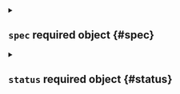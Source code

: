 

<Metadata />



<details className="config-field" data-expandable="true">
<summary>

## `spec` <span className="config-field-required" data-required="false">required</span> <span className="config-field-type">object</span> <span className="config-field-default"></span> <span className="config-field-enum"></span> {#spec}



</summary>




<details className="config-field" data-expandable="false" open>
<summary>

### `raw` <span className="config-field-required" data-required="false">required</span> <span className="config-field-type">string</span> <span className="config-field-default"></span> <span className="config-field-enum"></span> {#spec-raw}

Raw holds the raw config

</summary>



</details>


</details>



<details className="config-field" data-expandable="true">
<summary>

## `status` <span className="config-field-required" data-required="false">required</span> <span className="config-field-type">object</span> <span className="config-field-default"></span> <span className="config-field-enum"></span> {#status}



</summary>




<details className="config-field" data-expandable="true">
<summary>

### `auth` <span className="config-field-required" data-required="false">required</span> <span className="config-field-type">object</span> <span className="config-field-default"></span> <span className="config-field-enum"></span> {#status-auth}

Authentication holds the information for authentication

</summary>




<details className="config-field" data-expandable="true">
<summary>

#### `oidc` <span className="config-field-required" data-required="false">required</span> <span className="config-field-type">object</span> <span className="config-field-default"></span> <span className="config-field-enum"></span> {#status-auth-oidc}

OIDC holds oidc authentication configuration

</summary>




<details className="config-field" data-expandable="false" open>
<summary>

##### `issuerUrl` <span className="config-field-required" data-required="true">required</span> <span className="config-field-type">string</span> <span className="config-field-default"></span> <span className="config-field-enum"></span> {#status-auth-oidc-issuerUrl}

IssuerURL is the URL the provider signs ID Tokens as. This will be the "iss"
field of all tokens produced by the provider and is used for configuration
discovery.

The URL is usually the provider's URL without a path, for example
"https://accounts.google.com" or "https://login.salesforce.com".

The provider must implement configuration discovery.
See: https://openid.net/specs/openid-connect-discovery-1_0.html#ProviderConfig

</summary>



</details>



<details className="config-field" data-expandable="false" open>
<summary>

##### `clientId` <span className="config-field-required" data-required="true">required</span> <span className="config-field-type">string</span> <span className="config-field-default"></span> <span className="config-field-enum"></span> {#status-auth-oidc-clientId}

ClientID the JWT must be issued for, the "sub" field. This plugin only trusts a single
client to ensure the plugin can be used with public providers.

The plugin supports the "authorized party" OpenID Connect claim, which allows
specialized providers to issue tokens to a client for a different client.
See: https://openid.net/specs/openid-connect-core-1_0.html#IDToken

</summary>



</details>



<details className="config-field" data-expandable="false" open>
<summary>

##### `clientSecret` <span className="config-field-required" data-required="true">required</span> <span className="config-field-type">string</span> <span className="config-field-default"></span> <span className="config-field-enum"></span> {#status-auth-oidc-clientSecret}

ClientSecret to issue tokens from the OIDC provider

</summary>



</details>



<details className="config-field" data-expandable="false" open>
<summary>

##### `redirectURI` <span className="config-field-required" data-required="true">required</span> <span className="config-field-type">string</span> <span className="config-field-default"></span> <span className="config-field-enum"></span> {#status-auth-oidc-redirectURI}

loft redirect uri. E.g. https://loft.my.domain/auth/oidc/callback

</summary>



</details>



<details className="config-field" data-expandable="false" open>
<summary>

##### `postLogoutRedirectURI` <span className="config-field-required" data-required="false">required</span> <span className="config-field-type">string</span> <span className="config-field-default"></span> <span className="config-field-enum"></span> {#status-auth-oidc-postLogoutRedirectURI}

Loft URI to be redirected to after successful logout by OIDC Provider

</summary>



</details>



<details className="config-field" data-expandable="false" open>
<summary>

##### `caFile` <span className="config-field-required" data-required="false">required</span> <span className="config-field-type">string</span> <span className="config-field-default"></span> <span className="config-field-enum"></span> {#status-auth-oidc-caFile}

Path to a PEM encoded root certificate of the provider. Optional

</summary>



</details>



<details className="config-field" data-expandable="false" open>
<summary>

##### `insecureCa` <span className="config-field-required" data-required="false">required</span> <span className="config-field-type">boolean</span> <span className="config-field-default"></span> <span className="config-field-enum"></span> {#status-auth-oidc-insecureCa}

Specify whether to communicate without validating SSL certificates

</summary>



</details>



<details className="config-field" data-expandable="false" open>
<summary>

##### `preferredUsername` <span className="config-field-required" data-required="false">required</span> <span className="config-field-type">string</span> <span className="config-field-default"></span> <span className="config-field-enum"></span> {#status-auth-oidc-preferredUsername}

Configurable key which contains the preferred username claims

</summary>



</details>



<details className="config-field" data-expandable="false" open>
<summary>

##### `loftUsernameClaim` <span className="config-field-required" data-required="false">required</span> <span className="config-field-type">string</span> <span className="config-field-default"></span> <span className="config-field-enum"></span> {#status-auth-oidc-loftUsernameClaim}

LoftUsernameClaim is the JWT field to use as the user's username.

</summary>



</details>



<details className="config-field" data-expandable="false" open>
<summary>

##### `usernameClaim` <span className="config-field-required" data-required="false">required</span> <span className="config-field-type">string</span> <span className="config-field-default"></span> <span className="config-field-enum"></span> {#status-auth-oidc-usernameClaim}

UsernameClaim is the JWT field to use as the user's id.

</summary>



</details>



<details className="config-field" data-expandable="false" open>
<summary>

##### `emailClaim` <span className="config-field-required" data-required="false">required</span> <span className="config-field-type">string</span> <span className="config-field-default"></span> <span className="config-field-enum"></span> {#status-auth-oidc-emailClaim}

EmailClaim is the JWT field to use as the user's email.

</summary>



</details>



<details className="config-field" data-expandable="false" open>
<summary>

##### `allowedExtraClaims` <span className="config-field-required" data-required="false">required</span> <span className="config-field-type">string[]</span> <span className="config-field-default"></span> <span className="config-field-enum"></span> {#status-auth-oidc-allowedExtraClaims}

AllowedExtraClaims are claims of interest that are not part of User by default but may be provided by the OIDC provider.

</summary>



</details>



<details className="config-field" data-expandable="false" open>
<summary>

##### `usernamePrefix` <span className="config-field-required" data-required="false">required</span> <span className="config-field-type">string</span> <span className="config-field-default"></span> <span className="config-field-enum"></span> {#status-auth-oidc-usernamePrefix}

UsernamePrefix, if specified, causes claims mapping to username to be prefix with
the provided value. A value "oidc:" would result in usernames like "oidc:john".

</summary>



</details>



<details className="config-field" data-expandable="false" open>
<summary>

##### `groupsClaim` <span className="config-field-required" data-required="false">required</span> <span className="config-field-type">string</span> <span className="config-field-default"></span> <span className="config-field-enum"></span> {#status-auth-oidc-groupsClaim}

GroupsClaim, if specified, causes the OIDCAuthenticator to try to populate the user's
groups with an ID Token field. If the GroupsClaim field is present in an ID Token the value
must be a string or list of strings.

</summary>



</details>



<details className="config-field" data-expandable="false" open>
<summary>

##### `groups` <span className="config-field-required" data-required="false">required</span> <span className="config-field-type">string[]</span> <span className="config-field-default"></span> <span className="config-field-enum"></span> {#status-auth-oidc-groups}

If required groups is non empty, access is denied if the user is not part of at least one
of the specified groups.

</summary>



</details>



<details className="config-field" data-expandable="false" open>
<summary>

##### `scopes` <span className="config-field-required" data-required="false">required</span> <span className="config-field-type">string[]</span> <span className="config-field-default"></span> <span className="config-field-enum"></span> {#status-auth-oidc-scopes}

Scopes that should be sent to the server. If empty, defaults to "email" and "profile".

</summary>



</details>



<details className="config-field" data-expandable="false" open>
<summary>

##### `getUserInfo` <span className="config-field-required" data-required="false">required</span> <span className="config-field-type">boolean</span> <span className="config-field-default"></span> <span className="config-field-enum"></span> {#status-auth-oidc-getUserInfo}

GetUserInfo, if specified, tells the OIDCAuthenticator to try to populate the user's
information from the UserInfo.

</summary>



</details>



<details className="config-field" data-expandable="false" open>
<summary>

##### `groupsPrefix` <span className="config-field-required" data-required="false">required</span> <span className="config-field-type">string</span> <span className="config-field-default"></span> <span className="config-field-enum"></span> {#status-auth-oidc-groupsPrefix}

GroupsPrefix, if specified, causes claims mapping to group names to be prefixed with the
value. A value "oidc:" would result in groups like "oidc:engineering" and "oidc:marketing".

</summary>



</details>



<details className="config-field" data-expandable="false" open>
<summary>

##### `type` <span className="config-field-required" data-required="false">required</span> <span className="config-field-type">string</span> <span className="config-field-default"></span> <span className="config-field-enum"></span> {#status-auth-oidc-type}

Type of the OIDC to show in the UI. Only for displaying purposes

</summary>



</details>


</details>



<details className="config-field" data-expandable="true">
<summary>

#### `github` <span className="config-field-required" data-required="false">required</span> <span className="config-field-type">object</span> <span className="config-field-default"></span> <span className="config-field-enum"></span> {#status-auth-github}

Github holds github authentication configuration

</summary>




<details className="config-field" data-expandable="false" open>
<summary>

##### `clientId` <span className="config-field-required" data-required="true">required</span> <span className="config-field-type">string</span> <span className="config-field-default"></span> <span className="config-field-enum"></span> {#status-auth-github-clientId}

ClientID holds the github client id

</summary>



</details>



<details className="config-field" data-expandable="false" open>
<summary>

##### `clientSecret` <span className="config-field-required" data-required="true">required</span> <span className="config-field-type">string</span> <span className="config-field-default"></span> <span className="config-field-enum"></span> {#status-auth-github-clientSecret}

ClientID holds the github client secret

</summary>



</details>



<details className="config-field" data-expandable="false" open>
<summary>

##### `redirectURI` <span className="config-field-required" data-required="true">required</span> <span className="config-field-type">string</span> <span className="config-field-default"></span> <span className="config-field-enum"></span> {#status-auth-github-redirectURI}

RedirectURI holds the redirect URI. Should be https://loft.domain.tld/auth/github/callback

</summary>



</details>



<details className="config-field" data-expandable="true">
<summary>

##### `orgs` <span className="config-field-required" data-required="false">required</span> <span className="config-field-type">object[]</span> <span className="config-field-default"></span> <span className="config-field-enum"></span> {#status-auth-github-orgs}

Loft queries the following organizations for group information.
Group claims are formatted as "(org):(team)".
For example if a user is part of the "engineering" team of the "coreos"
org, the group claim would include "coreos:engineering".

If orgs are specified in the config then user MUST be a member of at least one of the specified orgs to
authenticate with loft.

</summary>




<details className="config-field" data-expandable="false" open>
<summary>

##### `name` <span className="config-field-required" data-required="false">required</span> <span className="config-field-type">string</span> <span className="config-field-default"></span> <span className="config-field-enum"></span> {#status-auth-github-orgs-name}

Organization name in github (not slug, full name). Only users in this github
organization can authenticate.

</summary>



</details>



<details className="config-field" data-expandable="false" open>
<summary>

##### `teams` <span className="config-field-required" data-required="false">required</span> <span className="config-field-type">string[]</span> <span className="config-field-default"></span> <span className="config-field-enum"></span> {#status-auth-github-orgs-teams}

Names of teams in a github organization. A user will be able to
authenticate if they are members of at least one of these teams. Users
in the organization can authenticate if this field is omitted from the
config file.

</summary>



</details>


</details>



<details className="config-field" data-expandable="false" open>
<summary>

##### `hostName` <span className="config-field-required" data-required="false">required</span> <span className="config-field-type">string</span> <span className="config-field-default"></span> <span className="config-field-enum"></span> {#status-auth-github-hostName}

Required ONLY for GitHub Enterprise.
This is the Hostname of the GitHub Enterprise account listed on the
management console. Ensure this domain is routable on your network.

</summary>



</details>



<details className="config-field" data-expandable="false" open>
<summary>

##### `rootCA` <span className="config-field-required" data-required="false">required</span> <span className="config-field-type">string</span> <span className="config-field-default"></span> <span className="config-field-enum"></span> {#status-auth-github-rootCA}

ONLY for GitHub Enterprise. Optional field.
Used to support self-signed or untrusted CA root certificates.

</summary>



</details>


</details>



<details className="config-field" data-expandable="true">
<summary>

#### `gitlab` <span className="config-field-required" data-required="false">required</span> <span className="config-field-type">object</span> <span className="config-field-default"></span> <span className="config-field-enum"></span> {#status-auth-gitlab}

Gitlab holds gitlab authentication configuration

</summary>




<details className="config-field" data-expandable="false" open>
<summary>

##### `clientId` <span className="config-field-required" data-required="true">required</span> <span className="config-field-type">string</span> <span className="config-field-default"></span> <span className="config-field-enum"></span> {#status-auth-gitlab-clientId}

Gitlab client id

</summary>



</details>



<details className="config-field" data-expandable="false" open>
<summary>

##### `clientSecret` <span className="config-field-required" data-required="true">required</span> <span className="config-field-type">string</span> <span className="config-field-default"></span> <span className="config-field-enum"></span> {#status-auth-gitlab-clientSecret}

Gitlab client secret

</summary>



</details>



<details className="config-field" data-expandable="false" open>
<summary>

##### `redirectURI` <span className="config-field-required" data-required="true">required</span> <span className="config-field-type">string</span> <span className="config-field-default"></span> <span className="config-field-enum"></span> {#status-auth-gitlab-redirectURI}

Redirect URI

</summary>



</details>



<details className="config-field" data-expandable="false" open>
<summary>

##### `baseURL` <span className="config-field-required" data-required="false">required</span> <span className="config-field-type">string</span> <span className="config-field-default"></span> <span className="config-field-enum"></span> {#status-auth-gitlab-baseURL}

BaseURL is optional, default = https://gitlab.com

</summary>



</details>



<details className="config-field" data-expandable="false" open>
<summary>

##### `groups` <span className="config-field-required" data-required="false">required</span> <span className="config-field-type">string[]</span> <span className="config-field-default"></span> <span className="config-field-enum"></span> {#status-auth-gitlab-groups}

Optional groups whitelist, communicated through the "groups" scope.
If `groups` is omitted, all of the user's GitLab groups are returned.
If `groups` is provided, this acts as a whitelist - only the user's GitLab groups that are in the configured `groups` below will go into the groups claim. Conversely, if the user is not in any of the configured `groups`, the user will not be authenticated.

</summary>



</details>


</details>



<details className="config-field" data-expandable="true">
<summary>

#### `google` <span className="config-field-required" data-required="false">required</span> <span className="config-field-type">object</span> <span className="config-field-default"></span> <span className="config-field-enum"></span> {#status-auth-google}

Google holds google authentication configuration

</summary>




<details className="config-field" data-expandable="false" open>
<summary>

##### `clientId` <span className="config-field-required" data-required="true">required</span> <span className="config-field-type">string</span> <span className="config-field-default"></span> <span className="config-field-enum"></span> {#status-auth-google-clientId}

Google client id

</summary>



</details>



<details className="config-field" data-expandable="false" open>
<summary>

##### `clientSecret` <span className="config-field-required" data-required="true">required</span> <span className="config-field-type">string</span> <span className="config-field-default"></span> <span className="config-field-enum"></span> {#status-auth-google-clientSecret}

Google client secret

</summary>



</details>



<details className="config-field" data-expandable="false" open>
<summary>

##### `redirectURI` <span className="config-field-required" data-required="true">required</span> <span className="config-field-type">string</span> <span className="config-field-default"></span> <span className="config-field-enum"></span> {#status-auth-google-redirectURI}

loft redirect uri. E.g. https://loft.my.domain/auth/google/callback

</summary>



</details>



<details className="config-field" data-expandable="false" open>
<summary>

##### `scopes` <span className="config-field-required" data-required="false">required</span> <span className="config-field-type">string[]</span> <span className="config-field-default"></span> <span className="config-field-enum"></span> {#status-auth-google-scopes}

defaults to "profile" and "email"

</summary>



</details>



<details className="config-field" data-expandable="false" open>
<summary>

##### `hostedDomains` <span className="config-field-required" data-required="false">required</span> <span className="config-field-type">string[]</span> <span className="config-field-default"></span> <span className="config-field-enum"></span> {#status-auth-google-hostedDomains}

Optional list of whitelisted domains
If this field is nonempty, only users from a listed domain will be allowed to log in

</summary>



</details>



<details className="config-field" data-expandable="false" open>
<summary>

##### `groups` <span className="config-field-required" data-required="false">required</span> <span className="config-field-type">string[]</span> <span className="config-field-default"></span> <span className="config-field-enum"></span> {#status-auth-google-groups}

Optional list of whitelisted groups
If this field is nonempty, only users from a listed group will be allowed to log in

</summary>



</details>



<details className="config-field" data-expandable="false" open>
<summary>

##### `serviceAccountFilePath` <span className="config-field-required" data-required="false">required</span> <span className="config-field-type">string</span> <span className="config-field-default"></span> <span className="config-field-enum"></span> {#status-auth-google-serviceAccountFilePath}

Optional path to service account json
If nonempty, and groups claim is made, will use authentication from file to
check groups with the admin directory api

</summary>



</details>



<details className="config-field" data-expandable="false" open>
<summary>

##### `adminEmail` <span className="config-field-required" data-required="false">required</span> <span className="config-field-type">string</span> <span className="config-field-default"></span> <span className="config-field-enum"></span> {#status-auth-google-adminEmail}

Required if ServiceAccountFilePath
The email of a GSuite super user which the service account will impersonate
when listing groups

</summary>



</details>


</details>



<details className="config-field" data-expandable="true">
<summary>

#### `microsoft` <span className="config-field-required" data-required="false">required</span> <span className="config-field-type">object</span> <span className="config-field-default"></span> <span className="config-field-enum"></span> {#status-auth-microsoft}

Microsoft holds microsoft authentication configuration

</summary>




<details className="config-field" data-expandable="false" open>
<summary>

##### `clientId` <span className="config-field-required" data-required="true">required</span> <span className="config-field-type">string</span> <span className="config-field-default"></span> <span className="config-field-enum"></span> {#status-auth-microsoft-clientId}

Microsoft client id

</summary>



</details>



<details className="config-field" data-expandable="false" open>
<summary>

##### `clientSecret` <span className="config-field-required" data-required="true">required</span> <span className="config-field-type">string</span> <span className="config-field-default"></span> <span className="config-field-enum"></span> {#status-auth-microsoft-clientSecret}

Microsoft client secret

</summary>



</details>



<details className="config-field" data-expandable="false" open>
<summary>

##### `redirectURI` <span className="config-field-required" data-required="true">required</span> <span className="config-field-type">string</span> <span className="config-field-default"></span> <span className="config-field-enum"></span> {#status-auth-microsoft-redirectURI}

loft redirect uri. Usually https://loft.my.domain/auth/microsoft/callback

</summary>



</details>



<details className="config-field" data-expandable="false" open>
<summary>

##### `tenant` <span className="config-field-required" data-required="false">required</span> <span className="config-field-type">string</span> <span className="config-field-default"></span> <span className="config-field-enum"></span> {#status-auth-microsoft-tenant}

tenant configuration parameter controls what kinds of accounts may be authenticated in loft.
By default, all types of Microsoft accounts (consumers and organizations) can authenticate in loft via Microsoft.
To change this, set the tenant parameter to one of the following:

common - both personal and business/school accounts can authenticate in loft via Microsoft (default)
consumers - only personal accounts can authenticate in loft
organizations - only business/school accounts can authenticate in loft
tenant uuid or tenant name - only accounts belonging to specific tenant identified by either tenant uuid or tenant name can authenticate in loft

</summary>



</details>



<details className="config-field" data-expandable="false" open>
<summary>

##### `groups` <span className="config-field-required" data-required="false">required</span> <span className="config-field-type">string[]</span> <span className="config-field-default"></span> <span className="config-field-enum"></span> {#status-auth-microsoft-groups}

It is possible to require a user to be a member of a particular group in order to be successfully authenticated in loft.

</summary>



</details>



<details className="config-field" data-expandable="false" open>
<summary>

##### `onlySecurityGroups` <span className="config-field-required" data-required="false">required</span> <span className="config-field-type">boolean</span> <span className="config-field-default"></span> <span className="config-field-enum"></span> {#status-auth-microsoft-onlySecurityGroups}

configuration option restricts the list to include only security groups. By default all groups (security, Office 365, mailing lists) are included.

</summary>



</details>



<details className="config-field" data-expandable="false" open>
<summary>

##### `useGroupsAsWhitelist` <span className="config-field-required" data-required="false">required</span> <span className="config-field-type">boolean</span> <span className="config-field-default"></span> <span className="config-field-enum"></span> {#status-auth-microsoft-useGroupsAsWhitelist}

Restrict the groups claims to include only the user’s groups that are in the configured groups

</summary>



</details>


</details>



<details className="config-field" data-expandable="true">
<summary>

#### `saml` <span className="config-field-required" data-required="false">required</span> <span className="config-field-type">object</span> <span className="config-field-default"></span> <span className="config-field-enum"></span> {#status-auth-saml}

SAML holds saml authentication configuration

</summary>




<details className="config-field" data-expandable="false" open>
<summary>

##### `redirectURI` <span className="config-field-required" data-required="true">required</span> <span className="config-field-type">string</span> <span className="config-field-default"></span> <span className="config-field-enum"></span> {#status-auth-saml-redirectURI}

If the response assertion status value contains a Destination element, it
must match this value exactly.
Usually looks like https://your-loft-domain/auth/saml/callback

</summary>



</details>



<details className="config-field" data-expandable="false" open>
<summary>

##### `ssoURL` <span className="config-field-required" data-required="true">required</span> <span className="config-field-type">string</span> <span className="config-field-default"></span> <span className="config-field-enum"></span> {#status-auth-saml-ssoURL}

SSO URL used for POST value.

</summary>



</details>



<details className="config-field" data-expandable="false" open>
<summary>

##### `caData` <span className="config-field-required" data-required="false">required</span> <span className="config-field-type">string</span> <span className="config-field-default"></span> <span className="config-field-enum"></span> {#status-auth-saml-caData}

CAData is a base64 encoded string that holds the ca certificate for validating the signature of the SAML response.
Either CAData, CA or InsecureSkipSignatureValidation needs to be defined.

</summary>



</details>



<details className="config-field" data-expandable="false" open>
<summary>

##### `usernameAttr` <span className="config-field-required" data-required="true">required</span> <span className="config-field-type">string</span> <span className="config-field-default"></span> <span className="config-field-enum"></span> {#status-auth-saml-usernameAttr}

Name of attribute in the returned assertions to map to username

</summary>



</details>



<details className="config-field" data-expandable="false" open>
<summary>

##### `emailAttr` <span className="config-field-required" data-required="true">required</span> <span className="config-field-type">string</span> <span className="config-field-default"></span> <span className="config-field-enum"></span> {#status-auth-saml-emailAttr}

Name of attribute in the returned assertions to map to email

</summary>



</details>



<details className="config-field" data-expandable="false" open>
<summary>

##### `groupsAttr` <span className="config-field-required" data-required="false">required</span> <span className="config-field-type">string</span> <span className="config-field-default"></span> <span className="config-field-enum"></span> {#status-auth-saml-groupsAttr}

Name of attribute in the returned assertions to map to groups

</summary>



</details>



<details className="config-field" data-expandable="false" open>
<summary>

##### `ca` <span className="config-field-required" data-required="false">required</span> <span className="config-field-type">string</span> <span className="config-field-default"></span> <span className="config-field-enum"></span> {#status-auth-saml-ca}

CA to use when validating the signature of the SAML response.

</summary>



</details>



<details className="config-field" data-expandable="false" open>
<summary>

##### `insecureSkipSignatureValidation` <span className="config-field-required" data-required="false">required</span> <span className="config-field-type">boolean</span> <span className="config-field-default"></span> <span className="config-field-enum"></span> {#status-auth-saml-insecureSkipSignatureValidation}

Ignore the ca cert

</summary>



</details>



<details className="config-field" data-expandable="false" open>
<summary>

##### `entityIssuer` <span className="config-field-required" data-required="false">required</span> <span className="config-field-type">string</span> <span className="config-field-default"></span> <span className="config-field-enum"></span> {#status-auth-saml-entityIssuer}

When provided Loft will include this as the Issuer value during AuthnRequest.
It will also override the redirectURI as the required audience when evaluating
AudienceRestriction elements in the response.

</summary>



</details>



<details className="config-field" data-expandable="false" open>
<summary>

##### `ssoIssuer` <span className="config-field-required" data-required="false">required</span> <span className="config-field-type">string</span> <span className="config-field-default"></span> <span className="config-field-enum"></span> {#status-auth-saml-ssoIssuer}

Issuer value expected in the SAML response. Optional.

</summary>



</details>



<details className="config-field" data-expandable="false" open>
<summary>

##### `groupsDelim` <span className="config-field-required" data-required="false">required</span> <span className="config-field-type">string</span> <span className="config-field-default"></span> <span className="config-field-enum"></span> {#status-auth-saml-groupsDelim}

If GroupsDelim is supplied the connector assumes groups are returned as a
single string instead of multiple attribute values. This delimiter will be
used split the groups string.

</summary>



</details>



<details className="config-field" data-expandable="false" open>
<summary>

##### `allowedGroups` <span className="config-field-required" data-required="false">required</span> <span className="config-field-type">string[]</span> <span className="config-field-default"></span> <span className="config-field-enum"></span> {#status-auth-saml-allowedGroups}

List of groups to filter access based on membership

</summary>



</details>



<details className="config-field" data-expandable="false" open>
<summary>

##### `filterGroups` <span className="config-field-required" data-required="false">required</span> <span className="config-field-type">boolean</span> <span className="config-field-default"></span> <span className="config-field-enum"></span> {#status-auth-saml-filterGroups}

If used with allowed groups, only forwards the allowed groups and not all
groups specified.

</summary>



</details>



<details className="config-field" data-expandable="false" open>
<summary>

##### `nameIDPolicyFormat` <span className="config-field-required" data-required="false">required</span> <span className="config-field-type">string</span> <span className="config-field-default"></span> <span className="config-field-enum"></span> {#status-auth-saml-nameIDPolicyFormat}

Requested format of the NameID. The NameID value is is mapped to the ID Token
'sub' claim.

This can be an abbreviated form of the full URI with just the last component. For
example, if this value is set to "emailAddress" the format will resolve to:

		urn:oasis:names:tc:SAML:1.1:nameid-format:emailAddress

If no value is specified, this value defaults to:

		urn:oasis:names:tc:SAML:2.0:nameid-format:persistent


</summary>



</details>


</details>



<details className="config-field" data-expandable="true">
<summary>

#### `rancher` <span className="config-field-required" data-required="false">required</span> <span className="config-field-type">object</span> <span className="config-field-default"></span> <span className="config-field-enum"></span> {#status-auth-rancher}

Rancher holds the rancher authentication options

</summary>




<details className="config-field" data-expandable="false" open>
<summary>

##### `host` <span className="config-field-required" data-required="false">required</span> <span className="config-field-type">string</span> <span className="config-field-default"></span> <span className="config-field-enum"></span> {#status-auth-rancher-host}

Host holds the rancher host, e.g. my-domain.com

</summary>



</details>



<details className="config-field" data-expandable="false" open>
<summary>

##### `bearerToken` <span className="config-field-required" data-required="false">required</span> <span className="config-field-type">string</span> <span className="config-field-default"></span> <span className="config-field-enum"></span> {#status-auth-rancher-bearerToken}

BearerToken holds the rancher API key in token username and password form. E.g. my-token:my-secret

</summary>



</details>



<details className="config-field" data-expandable="false" open>
<summary>

##### `insecure` <span className="config-field-required" data-required="false">required</span> <span className="config-field-type">boolean</span> <span className="config-field-default"></span> <span className="config-field-enum"></span> {#status-auth-rancher-insecure}

Insecure tells Loft if the Rancher endpoint is insecure.

</summary>



</details>


</details>



<details className="config-field" data-expandable="true">
<summary>

#### `password` <span className="config-field-required" data-required="false">required</span> <span className="config-field-type">object</span> <span className="config-field-default"></span> <span className="config-field-enum"></span> {#status-auth-password}

Password holds password authentication relevant information

</summary>




<details className="config-field" data-expandable="false" open>
<summary>

##### `disabled` <span className="config-field-required" data-required="true">required</span> <span className="config-field-type">boolean</span> <span className="config-field-default"></span> <span className="config-field-enum"></span> {#status-auth-password-disabled}

If true login via password is disabled

</summary>



</details>


</details>



<details className="config-field" data-expandable="true">
<summary>

#### `connectors` <span className="config-field-required" data-required="false">required</span> <span className="config-field-type">object[]</span> <span className="config-field-default"></span> <span className="config-field-enum"></span> {#status-auth-connectors}

Connectors are optional additional connectors for Loft.

</summary>




<details className="config-field" data-expandable="false" open>
<summary>

##### `id` <span className="config-field-required" data-required="false">required</span> <span className="config-field-type">string</span> <span className="config-field-default"></span> <span className="config-field-enum"></span> {#status-auth-connectors-id}

ID is the id that should show up in the url

</summary>



</details>



<details className="config-field" data-expandable="false" open>
<summary>

##### `displayName` <span className="config-field-required" data-required="false">required</span> <span className="config-field-type">string</span> <span className="config-field-default"></span> <span className="config-field-enum"></span> {#status-auth-connectors-displayName}

DisplayName is the name that should show up in the ui

</summary>



</details>



<details className="config-field" data-expandable="true">
<summary>

##### `oidc` <span className="config-field-required" data-required="false">required</span> <span className="config-field-type">object</span> <span className="config-field-default"></span> <span className="config-field-enum"></span> {#status-auth-connectors-oidc}

OIDC holds oidc authentication configuration

</summary>




<details className="config-field" data-expandable="false" open>
<summary>

##### `issuerUrl` <span className="config-field-required" data-required="true">required</span> <span className="config-field-type">string</span> <span className="config-field-default"></span> <span className="config-field-enum"></span> {#status-auth-connectors-oidc-issuerUrl}

IssuerURL is the URL the provider signs ID Tokens as. This will be the "iss"
field of all tokens produced by the provider and is used for configuration
discovery.

The URL is usually the provider's URL without a path, for example
"https://accounts.google.com" or "https://login.salesforce.com".

The provider must implement configuration discovery.
See: https://openid.net/specs/openid-connect-discovery-1_0.html#ProviderConfig

</summary>



</details>



<details className="config-field" data-expandable="false" open>
<summary>

##### `clientId` <span className="config-field-required" data-required="true">required</span> <span className="config-field-type">string</span> <span className="config-field-default"></span> <span className="config-field-enum"></span> {#status-auth-connectors-oidc-clientId}

ClientID the JWT must be issued for, the "sub" field. This plugin only trusts a single
client to ensure the plugin can be used with public providers.

The plugin supports the "authorized party" OpenID Connect claim, which allows
specialized providers to issue tokens to a client for a different client.
See: https://openid.net/specs/openid-connect-core-1_0.html#IDToken

</summary>



</details>



<details className="config-field" data-expandable="false" open>
<summary>

##### `clientSecret` <span className="config-field-required" data-required="true">required</span> <span className="config-field-type">string</span> <span className="config-field-default"></span> <span className="config-field-enum"></span> {#status-auth-connectors-oidc-clientSecret}

ClientSecret to issue tokens from the OIDC provider

</summary>



</details>



<details className="config-field" data-expandable="false" open>
<summary>

##### `redirectURI` <span className="config-field-required" data-required="true">required</span> <span className="config-field-type">string</span> <span className="config-field-default"></span> <span className="config-field-enum"></span> {#status-auth-connectors-oidc-redirectURI}

loft redirect uri. E.g. https://loft.my.domain/auth/oidc/callback

</summary>



</details>



<details className="config-field" data-expandable="false" open>
<summary>

##### `postLogoutRedirectURI` <span className="config-field-required" data-required="false">required</span> <span className="config-field-type">string</span> <span className="config-field-default"></span> <span className="config-field-enum"></span> {#status-auth-connectors-oidc-postLogoutRedirectURI}

Loft URI to be redirected to after successful logout by OIDC Provider

</summary>



</details>



<details className="config-field" data-expandable="false" open>
<summary>

##### `caFile` <span className="config-field-required" data-required="false">required</span> <span className="config-field-type">string</span> <span className="config-field-default"></span> <span className="config-field-enum"></span> {#status-auth-connectors-oidc-caFile}

Path to a PEM encoded root certificate of the provider. Optional

</summary>



</details>



<details className="config-field" data-expandable="false" open>
<summary>

##### `insecureCa` <span className="config-field-required" data-required="false">required</span> <span className="config-field-type">boolean</span> <span className="config-field-default"></span> <span className="config-field-enum"></span> {#status-auth-connectors-oidc-insecureCa}

Specify whether to communicate without validating SSL certificates

</summary>



</details>



<details className="config-field" data-expandable="false" open>
<summary>

##### `preferredUsername` <span className="config-field-required" data-required="false">required</span> <span className="config-field-type">string</span> <span className="config-field-default"></span> <span className="config-field-enum"></span> {#status-auth-connectors-oidc-preferredUsername}

Configurable key which contains the preferred username claims

</summary>



</details>



<details className="config-field" data-expandable="false" open>
<summary>

##### `loftUsernameClaim` <span className="config-field-required" data-required="false">required</span> <span className="config-field-type">string</span> <span className="config-field-default"></span> <span className="config-field-enum"></span> {#status-auth-connectors-oidc-loftUsernameClaim}

LoftUsernameClaim is the JWT field to use as the user's username.

</summary>



</details>



<details className="config-field" data-expandable="false" open>
<summary>

##### `usernameClaim` <span className="config-field-required" data-required="false">required</span> <span className="config-field-type">string</span> <span className="config-field-default"></span> <span className="config-field-enum"></span> {#status-auth-connectors-oidc-usernameClaim}

UsernameClaim is the JWT field to use as the user's id.

</summary>



</details>



<details className="config-field" data-expandable="false" open>
<summary>

##### `emailClaim` <span className="config-field-required" data-required="false">required</span> <span className="config-field-type">string</span> <span className="config-field-default"></span> <span className="config-field-enum"></span> {#status-auth-connectors-oidc-emailClaim}

EmailClaim is the JWT field to use as the user's email.

</summary>



</details>



<details className="config-field" data-expandable="false" open>
<summary>

##### `allowedExtraClaims` <span className="config-field-required" data-required="false">required</span> <span className="config-field-type">string[]</span> <span className="config-field-default"></span> <span className="config-field-enum"></span> {#status-auth-connectors-oidc-allowedExtraClaims}

AllowedExtraClaims are claims of interest that are not part of User by default but may be provided by the OIDC provider.

</summary>



</details>



<details className="config-field" data-expandable="false" open>
<summary>

##### `usernamePrefix` <span className="config-field-required" data-required="false">required</span> <span className="config-field-type">string</span> <span className="config-field-default"></span> <span className="config-field-enum"></span> {#status-auth-connectors-oidc-usernamePrefix}

UsernamePrefix, if specified, causes claims mapping to username to be prefix with
the provided value. A value "oidc:" would result in usernames like "oidc:john".

</summary>



</details>



<details className="config-field" data-expandable="false" open>
<summary>

##### `groupsClaim` <span className="config-field-required" data-required="false">required</span> <span className="config-field-type">string</span> <span className="config-field-default"></span> <span className="config-field-enum"></span> {#status-auth-connectors-oidc-groupsClaim}

GroupsClaim, if specified, causes the OIDCAuthenticator to try to populate the user's
groups with an ID Token field. If the GroupsClaim field is present in an ID Token the value
must be a string or list of strings.

</summary>



</details>



<details className="config-field" data-expandable="false" open>
<summary>

##### `groups` <span className="config-field-required" data-required="false">required</span> <span className="config-field-type">string[]</span> <span className="config-field-default"></span> <span className="config-field-enum"></span> {#status-auth-connectors-oidc-groups}

If required groups is non empty, access is denied if the user is not part of at least one
of the specified groups.

</summary>



</details>



<details className="config-field" data-expandable="false" open>
<summary>

##### `scopes` <span className="config-field-required" data-required="false">required</span> <span className="config-field-type">string[]</span> <span className="config-field-default"></span> <span className="config-field-enum"></span> {#status-auth-connectors-oidc-scopes}

Scopes that should be sent to the server. If empty, defaults to "email" and "profile".

</summary>



</details>



<details className="config-field" data-expandable="false" open>
<summary>

##### `getUserInfo` <span className="config-field-required" data-required="false">required</span> <span className="config-field-type">boolean</span> <span className="config-field-default"></span> <span className="config-field-enum"></span> {#status-auth-connectors-oidc-getUserInfo}

GetUserInfo, if specified, tells the OIDCAuthenticator to try to populate the user's
information from the UserInfo.

</summary>



</details>



<details className="config-field" data-expandable="false" open>
<summary>

##### `groupsPrefix` <span className="config-field-required" data-required="false">required</span> <span className="config-field-type">string</span> <span className="config-field-default"></span> <span className="config-field-enum"></span> {#status-auth-connectors-oidc-groupsPrefix}

GroupsPrefix, if specified, causes claims mapping to group names to be prefixed with the
value. A value "oidc:" would result in groups like "oidc:engineering" and "oidc:marketing".

</summary>



</details>



<details className="config-field" data-expandable="false" open>
<summary>

##### `type` <span className="config-field-required" data-required="false">required</span> <span className="config-field-type">string</span> <span className="config-field-default"></span> <span className="config-field-enum"></span> {#status-auth-connectors-oidc-type}

Type of the OIDC to show in the UI. Only for displaying purposes

</summary>



</details>


</details>



<details className="config-field" data-expandable="true">
<summary>

##### `github` <span className="config-field-required" data-required="false">required</span> <span className="config-field-type">object</span> <span className="config-field-default"></span> <span className="config-field-enum"></span> {#status-auth-connectors-github}

Github holds github authentication configuration

</summary>




<details className="config-field" data-expandable="false" open>
<summary>

##### `clientId` <span className="config-field-required" data-required="true">required</span> <span className="config-field-type">string</span> <span className="config-field-default"></span> <span className="config-field-enum"></span> {#status-auth-connectors-github-clientId}

ClientID holds the github client id

</summary>



</details>



<details className="config-field" data-expandable="false" open>
<summary>

##### `clientSecret` <span className="config-field-required" data-required="true">required</span> <span className="config-field-type">string</span> <span className="config-field-default"></span> <span className="config-field-enum"></span> {#status-auth-connectors-github-clientSecret}

ClientID holds the github client secret

</summary>



</details>



<details className="config-field" data-expandable="false" open>
<summary>

##### `redirectURI` <span className="config-field-required" data-required="true">required</span> <span className="config-field-type">string</span> <span className="config-field-default"></span> <span className="config-field-enum"></span> {#status-auth-connectors-github-redirectURI}

RedirectURI holds the redirect URI. Should be https://loft.domain.tld/auth/github/callback

</summary>



</details>



<details className="config-field" data-expandable="true">
<summary>

##### `orgs` <span className="config-field-required" data-required="false">required</span> <span className="config-field-type">object[]</span> <span className="config-field-default"></span> <span className="config-field-enum"></span> {#status-auth-connectors-github-orgs}

Loft queries the following organizations for group information.
Group claims are formatted as "(org):(team)".
For example if a user is part of the "engineering" team of the "coreos"
org, the group claim would include "coreos:engineering".

If orgs are specified in the config then user MUST be a member of at least one of the specified orgs to
authenticate with loft.

</summary>




<details className="config-field" data-expandable="false" open>
<summary>

##### `name` <span className="config-field-required" data-required="false">required</span> <span className="config-field-type">string</span> <span className="config-field-default"></span> <span className="config-field-enum"></span> {#status-auth-connectors-github-orgs-name}

Organization name in github (not slug, full name). Only users in this github
organization can authenticate.

</summary>



</details>



<details className="config-field" data-expandable="false" open>
<summary>

##### `teams` <span className="config-field-required" data-required="false">required</span> <span className="config-field-type">string[]</span> <span className="config-field-default"></span> <span className="config-field-enum"></span> {#status-auth-connectors-github-orgs-teams}

Names of teams in a github organization. A user will be able to
authenticate if they are members of at least one of these teams. Users
in the organization can authenticate if this field is omitted from the
config file.

</summary>



</details>


</details>



<details className="config-field" data-expandable="false" open>
<summary>

##### `hostName` <span className="config-field-required" data-required="false">required</span> <span className="config-field-type">string</span> <span className="config-field-default"></span> <span className="config-field-enum"></span> {#status-auth-connectors-github-hostName}

Required ONLY for GitHub Enterprise.
This is the Hostname of the GitHub Enterprise account listed on the
management console. Ensure this domain is routable on your network.

</summary>



</details>



<details className="config-field" data-expandable="false" open>
<summary>

##### `rootCA` <span className="config-field-required" data-required="false">required</span> <span className="config-field-type">string</span> <span className="config-field-default"></span> <span className="config-field-enum"></span> {#status-auth-connectors-github-rootCA}

ONLY for GitHub Enterprise. Optional field.
Used to support self-signed or untrusted CA root certificates.

</summary>



</details>


</details>



<details className="config-field" data-expandable="true">
<summary>

##### `gitlab` <span className="config-field-required" data-required="false">required</span> <span className="config-field-type">object</span> <span className="config-field-default"></span> <span className="config-field-enum"></span> {#status-auth-connectors-gitlab}

Gitlab holds gitlab authentication configuration

</summary>




<details className="config-field" data-expandable="false" open>
<summary>

##### `clientId` <span className="config-field-required" data-required="true">required</span> <span className="config-field-type">string</span> <span className="config-field-default"></span> <span className="config-field-enum"></span> {#status-auth-connectors-gitlab-clientId}

Gitlab client id

</summary>



</details>



<details className="config-field" data-expandable="false" open>
<summary>

##### `clientSecret` <span className="config-field-required" data-required="true">required</span> <span className="config-field-type">string</span> <span className="config-field-default"></span> <span className="config-field-enum"></span> {#status-auth-connectors-gitlab-clientSecret}

Gitlab client secret

</summary>



</details>



<details className="config-field" data-expandable="false" open>
<summary>

##### `redirectURI` <span className="config-field-required" data-required="true">required</span> <span className="config-field-type">string</span> <span className="config-field-default"></span> <span className="config-field-enum"></span> {#status-auth-connectors-gitlab-redirectURI}

Redirect URI

</summary>



</details>



<details className="config-field" data-expandable="false" open>
<summary>

##### `baseURL` <span className="config-field-required" data-required="false">required</span> <span className="config-field-type">string</span> <span className="config-field-default"></span> <span className="config-field-enum"></span> {#status-auth-connectors-gitlab-baseURL}

BaseURL is optional, default = https://gitlab.com

</summary>



</details>



<details className="config-field" data-expandable="false" open>
<summary>

##### `groups` <span className="config-field-required" data-required="false">required</span> <span className="config-field-type">string[]</span> <span className="config-field-default"></span> <span className="config-field-enum"></span> {#status-auth-connectors-gitlab-groups}

Optional groups whitelist, communicated through the "groups" scope.
If `groups` is omitted, all of the user's GitLab groups are returned.
If `groups` is provided, this acts as a whitelist - only the user's GitLab groups that are in the configured `groups` below will go into the groups claim. Conversely, if the user is not in any of the configured `groups`, the user will not be authenticated.

</summary>



</details>


</details>



<details className="config-field" data-expandable="true">
<summary>

##### `google` <span className="config-field-required" data-required="false">required</span> <span className="config-field-type">object</span> <span className="config-field-default"></span> <span className="config-field-enum"></span> {#status-auth-connectors-google}

Google holds google authentication configuration

</summary>




<details className="config-field" data-expandable="false" open>
<summary>

##### `clientId` <span className="config-field-required" data-required="true">required</span> <span className="config-field-type">string</span> <span className="config-field-default"></span> <span className="config-field-enum"></span> {#status-auth-connectors-google-clientId}

Google client id

</summary>



</details>



<details className="config-field" data-expandable="false" open>
<summary>

##### `clientSecret` <span className="config-field-required" data-required="true">required</span> <span className="config-field-type">string</span> <span className="config-field-default"></span> <span className="config-field-enum"></span> {#status-auth-connectors-google-clientSecret}

Google client secret

</summary>



</details>



<details className="config-field" data-expandable="false" open>
<summary>

##### `redirectURI` <span className="config-field-required" data-required="true">required</span> <span className="config-field-type">string</span> <span className="config-field-default"></span> <span className="config-field-enum"></span> {#status-auth-connectors-google-redirectURI}

loft redirect uri. E.g. https://loft.my.domain/auth/google/callback

</summary>



</details>



<details className="config-field" data-expandable="false" open>
<summary>

##### `scopes` <span className="config-field-required" data-required="false">required</span> <span className="config-field-type">string[]</span> <span className="config-field-default"></span> <span className="config-field-enum"></span> {#status-auth-connectors-google-scopes}

defaults to "profile" and "email"

</summary>



</details>



<details className="config-field" data-expandable="false" open>
<summary>

##### `hostedDomains` <span className="config-field-required" data-required="false">required</span> <span className="config-field-type">string[]</span> <span className="config-field-default"></span> <span className="config-field-enum"></span> {#status-auth-connectors-google-hostedDomains}

Optional list of whitelisted domains
If this field is nonempty, only users from a listed domain will be allowed to log in

</summary>



</details>



<details className="config-field" data-expandable="false" open>
<summary>

##### `groups` <span className="config-field-required" data-required="false">required</span> <span className="config-field-type">string[]</span> <span className="config-field-default"></span> <span className="config-field-enum"></span> {#status-auth-connectors-google-groups}

Optional list of whitelisted groups
If this field is nonempty, only users from a listed group will be allowed to log in

</summary>



</details>



<details className="config-field" data-expandable="false" open>
<summary>

##### `serviceAccountFilePath` <span className="config-field-required" data-required="false">required</span> <span className="config-field-type">string</span> <span className="config-field-default"></span> <span className="config-field-enum"></span> {#status-auth-connectors-google-serviceAccountFilePath}

Optional path to service account json
If nonempty, and groups claim is made, will use authentication from file to
check groups with the admin directory api

</summary>



</details>



<details className="config-field" data-expandable="false" open>
<summary>

##### `adminEmail` <span className="config-field-required" data-required="false">required</span> <span className="config-field-type">string</span> <span className="config-field-default"></span> <span className="config-field-enum"></span> {#status-auth-connectors-google-adminEmail}

Required if ServiceAccountFilePath
The email of a GSuite super user which the service account will impersonate
when listing groups

</summary>



</details>


</details>



<details className="config-field" data-expandable="true">
<summary>

##### `microsoft` <span className="config-field-required" data-required="false">required</span> <span className="config-field-type">object</span> <span className="config-field-default"></span> <span className="config-field-enum"></span> {#status-auth-connectors-microsoft}

Microsoft holds microsoft authentication configuration

</summary>




<details className="config-field" data-expandable="false" open>
<summary>

##### `clientId` <span className="config-field-required" data-required="true">required</span> <span className="config-field-type">string</span> <span className="config-field-default"></span> <span className="config-field-enum"></span> {#status-auth-connectors-microsoft-clientId}

Microsoft client id

</summary>



</details>



<details className="config-field" data-expandable="false" open>
<summary>

##### `clientSecret` <span className="config-field-required" data-required="true">required</span> <span className="config-field-type">string</span> <span className="config-field-default"></span> <span className="config-field-enum"></span> {#status-auth-connectors-microsoft-clientSecret}

Microsoft client secret

</summary>



</details>



<details className="config-field" data-expandable="false" open>
<summary>

##### `redirectURI` <span className="config-field-required" data-required="true">required</span> <span className="config-field-type">string</span> <span className="config-field-default"></span> <span className="config-field-enum"></span> {#status-auth-connectors-microsoft-redirectURI}

loft redirect uri. Usually https://loft.my.domain/auth/microsoft/callback

</summary>



</details>



<details className="config-field" data-expandable="false" open>
<summary>

##### `tenant` <span className="config-field-required" data-required="false">required</span> <span className="config-field-type">string</span> <span className="config-field-default"></span> <span className="config-field-enum"></span> {#status-auth-connectors-microsoft-tenant}

tenant configuration parameter controls what kinds of accounts may be authenticated in loft.
By default, all types of Microsoft accounts (consumers and organizations) can authenticate in loft via Microsoft.
To change this, set the tenant parameter to one of the following:

common - both personal and business/school accounts can authenticate in loft via Microsoft (default)
consumers - only personal accounts can authenticate in loft
organizations - only business/school accounts can authenticate in loft
tenant uuid or tenant name - only accounts belonging to specific tenant identified by either tenant uuid or tenant name can authenticate in loft

</summary>



</details>



<details className="config-field" data-expandable="false" open>
<summary>

##### `groups` <span className="config-field-required" data-required="false">required</span> <span className="config-field-type">string[]</span> <span className="config-field-default"></span> <span className="config-field-enum"></span> {#status-auth-connectors-microsoft-groups}

It is possible to require a user to be a member of a particular group in order to be successfully authenticated in loft.

</summary>



</details>



<details className="config-field" data-expandable="false" open>
<summary>

##### `onlySecurityGroups` <span className="config-field-required" data-required="false">required</span> <span className="config-field-type">boolean</span> <span className="config-field-default"></span> <span className="config-field-enum"></span> {#status-auth-connectors-microsoft-onlySecurityGroups}

configuration option restricts the list to include only security groups. By default all groups (security, Office 365, mailing lists) are included.

</summary>



</details>



<details className="config-field" data-expandable="false" open>
<summary>

##### `useGroupsAsWhitelist` <span className="config-field-required" data-required="false">required</span> <span className="config-field-type">boolean</span> <span className="config-field-default"></span> <span className="config-field-enum"></span> {#status-auth-connectors-microsoft-useGroupsAsWhitelist}

Restrict the groups claims to include only the user’s groups that are in the configured groups

</summary>



</details>


</details>



<details className="config-field" data-expandable="true">
<summary>

##### `saml` <span className="config-field-required" data-required="false">required</span> <span className="config-field-type">object</span> <span className="config-field-default"></span> <span className="config-field-enum"></span> {#status-auth-connectors-saml}

SAML holds saml authentication configuration

</summary>




<details className="config-field" data-expandable="false" open>
<summary>

##### `redirectURI` <span className="config-field-required" data-required="true">required</span> <span className="config-field-type">string</span> <span className="config-field-default"></span> <span className="config-field-enum"></span> {#status-auth-connectors-saml-redirectURI}

If the response assertion status value contains a Destination element, it
must match this value exactly.
Usually looks like https://your-loft-domain/auth/saml/callback

</summary>



</details>



<details className="config-field" data-expandable="false" open>
<summary>

##### `ssoURL` <span className="config-field-required" data-required="true">required</span> <span className="config-field-type">string</span> <span className="config-field-default"></span> <span className="config-field-enum"></span> {#status-auth-connectors-saml-ssoURL}

SSO URL used for POST value.

</summary>



</details>



<details className="config-field" data-expandable="false" open>
<summary>

##### `caData` <span className="config-field-required" data-required="false">required</span> <span className="config-field-type">string</span> <span className="config-field-default"></span> <span className="config-field-enum"></span> {#status-auth-connectors-saml-caData}

CAData is a base64 encoded string that holds the ca certificate for validating the signature of the SAML response.
Either CAData, CA or InsecureSkipSignatureValidation needs to be defined.

</summary>



</details>



<details className="config-field" data-expandable="false" open>
<summary>

##### `usernameAttr` <span className="config-field-required" data-required="true">required</span> <span className="config-field-type">string</span> <span className="config-field-default"></span> <span className="config-field-enum"></span> {#status-auth-connectors-saml-usernameAttr}

Name of attribute in the returned assertions to map to username

</summary>



</details>



<details className="config-field" data-expandable="false" open>
<summary>

##### `emailAttr` <span className="config-field-required" data-required="true">required</span> <span className="config-field-type">string</span> <span className="config-field-default"></span> <span className="config-field-enum"></span> {#status-auth-connectors-saml-emailAttr}

Name of attribute in the returned assertions to map to email

</summary>



</details>



<details className="config-field" data-expandable="false" open>
<summary>

##### `groupsAttr` <span className="config-field-required" data-required="false">required</span> <span className="config-field-type">string</span> <span className="config-field-default"></span> <span className="config-field-enum"></span> {#status-auth-connectors-saml-groupsAttr}

Name of attribute in the returned assertions to map to groups

</summary>



</details>



<details className="config-field" data-expandable="false" open>
<summary>

##### `ca` <span className="config-field-required" data-required="false">required</span> <span className="config-field-type">string</span> <span className="config-field-default"></span> <span className="config-field-enum"></span> {#status-auth-connectors-saml-ca}

CA to use when validating the signature of the SAML response.

</summary>



</details>



<details className="config-field" data-expandable="false" open>
<summary>

##### `insecureSkipSignatureValidation` <span className="config-field-required" data-required="false">required</span> <span className="config-field-type">boolean</span> <span className="config-field-default"></span> <span className="config-field-enum"></span> {#status-auth-connectors-saml-insecureSkipSignatureValidation}

Ignore the ca cert

</summary>



</details>



<details className="config-field" data-expandable="false" open>
<summary>

##### `entityIssuer` <span className="config-field-required" data-required="false">required</span> <span className="config-field-type">string</span> <span className="config-field-default"></span> <span className="config-field-enum"></span> {#status-auth-connectors-saml-entityIssuer}

When provided Loft will include this as the Issuer value during AuthnRequest.
It will also override the redirectURI as the required audience when evaluating
AudienceRestriction elements in the response.

</summary>



</details>



<details className="config-field" data-expandable="false" open>
<summary>

##### `ssoIssuer` <span className="config-field-required" data-required="false">required</span> <span className="config-field-type">string</span> <span className="config-field-default"></span> <span className="config-field-enum"></span> {#status-auth-connectors-saml-ssoIssuer}

Issuer value expected in the SAML response. Optional.

</summary>



</details>



<details className="config-field" data-expandable="false" open>
<summary>

##### `groupsDelim` <span className="config-field-required" data-required="false">required</span> <span className="config-field-type">string</span> <span className="config-field-default"></span> <span className="config-field-enum"></span> {#status-auth-connectors-saml-groupsDelim}

If GroupsDelim is supplied the connector assumes groups are returned as a
single string instead of multiple attribute values. This delimiter will be
used split the groups string.

</summary>



</details>



<details className="config-field" data-expandable="false" open>
<summary>

##### `allowedGroups` <span className="config-field-required" data-required="false">required</span> <span className="config-field-type">string[]</span> <span className="config-field-default"></span> <span className="config-field-enum"></span> {#status-auth-connectors-saml-allowedGroups}

List of groups to filter access based on membership

</summary>



</details>



<details className="config-field" data-expandable="false" open>
<summary>

##### `filterGroups` <span className="config-field-required" data-required="false">required</span> <span className="config-field-type">boolean</span> <span className="config-field-default"></span> <span className="config-field-enum"></span> {#status-auth-connectors-saml-filterGroups}

If used with allowed groups, only forwards the allowed groups and not all
groups specified.

</summary>



</details>



<details className="config-field" data-expandable="false" open>
<summary>

##### `nameIDPolicyFormat` <span className="config-field-required" data-required="false">required</span> <span className="config-field-type">string</span> <span className="config-field-default"></span> <span className="config-field-enum"></span> {#status-auth-connectors-saml-nameIDPolicyFormat}

Requested format of the NameID. The NameID value is is mapped to the ID Token
'sub' claim.

This can be an abbreviated form of the full URI with just the last component. For
example, if this value is set to "emailAddress" the format will resolve to:

		urn:oasis:names:tc:SAML:1.1:nameid-format:emailAddress

If no value is specified, this value defaults to:

		urn:oasis:names:tc:SAML:2.0:nameid-format:persistent


</summary>



</details>


</details>


</details>



<details className="config-field" data-expandable="false" open>
<summary>

#### `disableTeamCreation` <span className="config-field-required" data-required="false">required</span> <span className="config-field-type">boolean</span> <span className="config-field-default"></span> <span className="config-field-enum"></span> {#status-auth-disableTeamCreation}

Prevents from team creation for the new groups associated with the user at the time of logging in through sso,
Default behaviour is false, this means that teams will be created for new groups.

</summary>



</details>



<details className="config-field" data-expandable="false" open>
<summary>

#### `disableUserCreation` <span className="config-field-required" data-required="false">required</span> <span className="config-field-type">boolean</span> <span className="config-field-default"></span> <span className="config-field-enum"></span> {#status-auth-disableUserCreation}

DisableUserCreation prevents the SSO connectors from creating a new user on a users initial signin through sso.
Default behaviour is false, this means that a new user object will be created once a user without
a Kubernetes user object logs in.

</summary>



</details>



<details className="config-field" data-expandable="false" open>
<summary>

#### `accessKeyMaxTTLSeconds` <span className="config-field-required" data-required="false">required</span> <span className="config-field-type">integer</span> <span className="config-field-default"></span> <span className="config-field-enum"></span> {#status-auth-accessKeyMaxTTLSeconds}

AccessKeyMaxTTLSeconds is the global maximum lifespan of an accesskey in seconds.
Leaving it 0 or unspecified will disable it.
Specifying 2592000 will mean all keys have a Time-To-Live of 30 days.

</summary>



</details>



<details className="config-field" data-expandable="false" open>
<summary>

#### `loginAccessKeyTTLSeconds` <span className="config-field-required" data-required="false">required</span> <span className="config-field-type">integer</span> <span className="config-field-default"></span> <span className="config-field-enum"></span> {#status-auth-loginAccessKeyTTLSeconds}

LoginAccessKeyTTLSeconds is the time in seconds an access key is kept
until it is deleted.
Leaving it unspecified will default to 20 days.
Setting it to zero will disable the ttl.
Specifying 2592000 will mean all keys have a  default Time-To-Live of 30 days.

</summary>



</details>



<details className="config-field" data-expandable="false" open>
<summary>

#### `customHttpHeaders` <span className="config-field-required" data-required="false">required</span> <span className="config-field-type">object</span> <span className="config-field-default"></span> <span className="config-field-enum"></span> {#status-auth-customHttpHeaders}

CustomHttpHeaders are additional headers that should be set for the authentication endpoints

</summary>



</details>



<details className="config-field" data-expandable="false" open>
<summary>

#### `groupsFilters` <span className="config-field-required" data-required="true">required</span> <span className="config-field-type">string[]</span> <span className="config-field-default"></span> <span className="config-field-enum"></span> {#status-auth-groupsFilters}

GroupsFilters is a regex expression to only save matching sso groups into the user resource

</summary>



</details>


</details>



<details className="config-field" data-expandable="true">
<summary>

### `oidc` <span className="config-field-required" data-required="false">required</span> <span className="config-field-type">object</span> <span className="config-field-default"></span> <span className="config-field-enum"></span> {#status-oidc}

DEPRECATED: Configure the OIDC clients using either the OIDC Client UI or a secret. By default, vCluster Platform as an OIDC Provider is enabled but does not function without OIDC clients.

</summary>




<details className="config-field" data-expandable="false" open>
<summary>

#### `enabled` <span className="config-field-required" data-required="true">required</span> <span className="config-field-type">boolean</span> <span className="config-field-default"></span> <span className="config-field-enum"></span> {#status-oidc-enabled}

If true indicates that loft will act as an OIDC server

</summary>



</details>



<details className="config-field" data-expandable="false" open>
<summary>

#### `wildcardRedirect` <span className="config-field-required" data-required="true">required</span> <span className="config-field-type">boolean</span> <span className="config-field-default"></span> <span className="config-field-enum"></span> {#status-oidc-wildcardRedirect}

If true indicates that loft will allow wildcard '*' in client redirectURIs

</summary>



</details>



<details className="config-field" data-expandable="true">
<summary>

#### `clients` <span className="config-field-required" data-required="true">required</span> <span className="config-field-type">object[]</span> <span className="config-field-default"></span> <span className="config-field-enum"></span> {#status-oidc-clients}

The clients that are allowed to request loft tokens

</summary>




<details className="config-field" data-expandable="false" open>
<summary>

##### `name` <span className="config-field-required" data-required="true">required</span> <span className="config-field-type">string</span> <span className="config-field-default"></span> <span className="config-field-enum"></span> {#status-oidc-clients-name}

The client name

</summary>



</details>



<details className="config-field" data-expandable="false" open>
<summary>

##### `clientId` <span className="config-field-required" data-required="true">required</span> <span className="config-field-type">string</span> <span className="config-field-default"></span> <span className="config-field-enum"></span> {#status-oidc-clients-clientId}

The client id of the client

</summary>



</details>



<details className="config-field" data-expandable="false" open>
<summary>

##### `clientSecret` <span className="config-field-required" data-required="true">required</span> <span className="config-field-type">string</span> <span className="config-field-default"></span> <span className="config-field-enum"></span> {#status-oidc-clients-clientSecret}

The client secret of the client

</summary>



</details>



<details className="config-field" data-expandable="false" open>
<summary>

##### `redirectURIs` <span className="config-field-required" data-required="true">required</span> <span className="config-field-type">string[]</span> <span className="config-field-default"></span> <span className="config-field-enum"></span> {#status-oidc-clients-redirectURIs}

A registered set of redirect URIs. When redirecting from dex to the client, the URI
requested to redirect to MUST match one of these values, unless the client is "public".

</summary>



</details>


</details>


</details>



<details className="config-field" data-expandable="true">
<summary>

### `apps` <span className="config-field-required" data-required="false">required</span> <span className="config-field-type">object</span> <span className="config-field-default"></span> <span className="config-field-enum"></span> {#status-apps}

Apps holds configuration around apps

</summary>




<details className="config-field" data-expandable="false" open>
<summary>

#### `noDefault` <span className="config-field-required" data-required="false">required</span> <span className="config-field-type">boolean</span> <span className="config-field-default"></span> <span className="config-field-enum"></span> {#status-apps-noDefault}

If this option is true, loft will not try to parse the default apps

</summary>



</details>



<details className="config-field" data-expandable="true">
<summary>

#### `repositories` <span className="config-field-required" data-required="false">required</span> <span className="config-field-type">object[]</span> <span className="config-field-default"></span> <span className="config-field-enum"></span> {#status-apps-repositories}

These are additional repositories that are parsed by loft

</summary>




<details className="config-field" data-expandable="false" open>
<summary>

##### `name` <span className="config-field-required" data-required="false">required</span> <span className="config-field-type">string</span> <span className="config-field-default"></span> <span className="config-field-enum"></span> {#status-apps-repositories-name}

Name is the name of the repository

</summary>



</details>



<details className="config-field" data-expandable="false" open>
<summary>

##### `url` <span className="config-field-required" data-required="false">required</span> <span className="config-field-type">string</span> <span className="config-field-default"></span> <span className="config-field-enum"></span> {#status-apps-repositories-url}

URL is the repository url

</summary>



</details>



<details className="config-field" data-expandable="false" open>
<summary>

##### `username` <span className="config-field-required" data-required="false">required</span> <span className="config-field-type">string</span> <span className="config-field-default"></span> <span className="config-field-enum"></span> {#status-apps-repositories-username}

Username of the repository

</summary>



</details>



<details className="config-field" data-expandable="false" open>
<summary>

##### `password` <span className="config-field-required" data-required="false">required</span> <span className="config-field-type">string</span> <span className="config-field-default"></span> <span className="config-field-enum"></span> {#status-apps-repositories-password}

Password of the repository

</summary>



</details>



<details className="config-field" data-expandable="false" open>
<summary>

##### `insecure` <span className="config-field-required" data-required="false">required</span> <span className="config-field-type">boolean</span> <span className="config-field-default"></span> <span className="config-field-enum"></span> {#status-apps-repositories-insecure}

Insecure specifies if the chart should be retrieved without TLS
verification

</summary>



</details>


</details>



<details className="config-field" data-expandable="true">
<summary>

#### `predefinedApps` <span className="config-field-required" data-required="false">required</span> <span className="config-field-type">object[]</span> <span className="config-field-default"></span> <span className="config-field-enum"></span> {#status-apps-predefinedApps}

Predefined apps that can be selected in the Spaces ) Space menu

</summary>




<details className="config-field" data-expandable="false" open>
<summary>

##### `chart` <span className="config-field-required" data-required="false">required</span> <span className="config-field-type">string</span> <span className="config-field-default"></span> <span className="config-field-enum"></span> {#status-apps-predefinedApps-chart}

Chart holds the repo/chart name of the predefined app

</summary>



</details>



<details className="config-field" data-expandable="false" open>
<summary>

##### `initialVersion` <span className="config-field-required" data-required="false">required</span> <span className="config-field-type">string</span> <span className="config-field-default"></span> <span className="config-field-enum"></span> {#status-apps-predefinedApps-initialVersion}

InitialVersion holds the initial version of this app.
This version will be selected automatically.

</summary>



</details>



<details className="config-field" data-expandable="false" open>
<summary>

##### `initialValues` <span className="config-field-required" data-required="false">required</span> <span className="config-field-type">string</span> <span className="config-field-default"></span> <span className="config-field-enum"></span> {#status-apps-predefinedApps-initialValues}

InitialValues holds the initial values for this app.
The values will be prefilled automatically. There are certain
placeholders that can be used within the values that are replaced
by the loft UI automatically.

</summary>



</details>



<details className="config-field" data-expandable="false" open>
<summary>

##### `clusters` <span className="config-field-required" data-required="false">required</span> <span className="config-field-type">string[]</span> <span className="config-field-default"></span> <span className="config-field-enum"></span> {#status-apps-predefinedApps-clusters}

Holds the cluster names where to display this app

</summary>



</details>



<details className="config-field" data-expandable="false" open>
<summary>

##### `title` <span className="config-field-required" data-required="false">required</span> <span className="config-field-type">string</span> <span className="config-field-default"></span> <span className="config-field-enum"></span> {#status-apps-predefinedApps-title}

Title is the name that should be displayed for the predefined app.
If empty the chart name is used.

</summary>



</details>



<details className="config-field" data-expandable="false" open>
<summary>

##### `iconUrl` <span className="config-field-required" data-required="false">required</span> <span className="config-field-type">string</span> <span className="config-field-default"></span> <span className="config-field-enum"></span> {#status-apps-predefinedApps-iconUrl}

IconURL specifies an url to the icon that should be displayed for this app.
If none is specified the icon from the chart metadata is used.

</summary>



</details>



<details className="config-field" data-expandable="false" open>
<summary>

##### `readmeUrl` <span className="config-field-required" data-required="false">required</span> <span className="config-field-type">string</span> <span className="config-field-default"></span> <span className="config-field-enum"></span> {#status-apps-predefinedApps-readmeUrl}

ReadmeURL specifies an url to the readme page of this predefined app. If empty
an url will be constructed to artifact hub.

</summary>



</details>


</details>


</details>



<details className="config-field" data-expandable="true">
<summary>

### `audit` <span className="config-field-required" data-required="false">required</span> <span className="config-field-type">object</span> <span className="config-field-default"></span> <span className="config-field-enum"></span> {#status-audit}

Audit holds audit configuration

</summary>




<details className="config-field" data-expandable="false" open>
<summary>

#### `enabled` <span className="config-field-required" data-required="false">required</span> <span className="config-field-type">boolean</span> <span className="config-field-default"></span> <span className="config-field-enum"></span> {#status-audit-enabled}

If audit is enabled and incoming api requests will be logged based on the supplied policy.

</summary>



</details>



<details className="config-field" data-expandable="false" open>
<summary>

#### `disableAgentSyncBack` <span className="config-field-required" data-required="false">required</span> <span className="config-field-type">boolean</span> <span className="config-field-default"></span> <span className="config-field-enum"></span> {#status-audit-disableAgentSyncBack}

If true, the agent will not send back any audit logs to Loft itself.

</summary>



</details>



<details className="config-field" data-expandable="false" open>
<summary>

#### `level` <span className="config-field-required" data-required="false">required</span> <span className="config-field-type">integer</span> <span className="config-field-default"></span> <span className="config-field-enum"></span> {#status-audit-level}

Level is an optional log level for audit logs. Cannot be used together with policy

</summary>



</details>



<details className="config-field" data-expandable="true">
<summary>

#### `policy` <span className="config-field-required" data-required="false">required</span> <span className="config-field-type">object</span> <span className="config-field-default"></span> <span className="config-field-enum"></span> {#status-audit-policy}

The audit policy to use and log requests. By default loft will not log anything

</summary>




<details className="config-field" data-expandable="true">
<summary>

##### `rules` <span className="config-field-required" data-required="true">required</span> <span className="config-field-type">object[]</span> <span className="config-field-default"></span> <span className="config-field-enum"></span> {#status-audit-policy-rules}

Rules specify the audit Level a request should be recorded at.
A request may match multiple rules, in which case the FIRST matching rule is used.
The default audit level is None, but can be overridden by a catch-all rule at the end of the list.
PolicyRules are strictly ordered.

</summary>




<details className="config-field" data-expandable="false" open>
<summary>

##### `level` <span className="config-field-required" data-required="true">required</span> <span className="config-field-type">string</span> <span className="config-field-default"></span> <span className="config-field-enum"></span> {#status-audit-policy-rules-level}

The Level that requests matching this rule are recorded at.

</summary>



</details>



<details className="config-field" data-expandable="false" open>
<summary>

##### `users` <span className="config-field-required" data-required="false">required</span> <span className="config-field-type">string[]</span> <span className="config-field-default"></span> <span className="config-field-enum"></span> {#status-audit-policy-rules-users}

The users (by authenticated user name) this rule applies to.
An empty list implies every user.

</summary>



</details>



<details className="config-field" data-expandable="false" open>
<summary>

##### `userGroups` <span className="config-field-required" data-required="false">required</span> <span className="config-field-type">string[]</span> <span className="config-field-default"></span> <span className="config-field-enum"></span> {#status-audit-policy-rules-userGroups}

The user groups this rule applies to. A user is considered matching
if it is a member of any of the UserGroups.
An empty list implies every user group.

</summary>



</details>



<details className="config-field" data-expandable="false" open>
<summary>

##### `verbs` <span className="config-field-required" data-required="false">required</span> <span className="config-field-type">string[]</span> <span className="config-field-default"></span> <span className="config-field-enum"></span> {#status-audit-policy-rules-verbs}

The verbs that match this rule.
An empty list implies every verb.

</summary>



</details>



<details className="config-field" data-expandable="true">
<summary>

##### `resources` <span className="config-field-required" data-required="false">required</span> <span className="config-field-type">object[]</span> <span className="config-field-default"></span> <span className="config-field-enum"></span> {#status-audit-policy-rules-resources}

Resources that this rule matches. An empty list implies all kinds in all API groups.

</summary>




<details className="config-field" data-expandable="false" open>
<summary>

##### `group` <span className="config-field-required" data-required="false">required</span> <span className="config-field-type">string</span> <span className="config-field-default"></span> <span className="config-field-enum"></span> {#status-audit-policy-rules-resources-group}

Group is the name of the API group that contains the resources.
The empty string represents the core API group.

</summary>



</details>



<details className="config-field" data-expandable="false" open>
<summary>

##### `resources` <span className="config-field-required" data-required="false">required</span> <span className="config-field-type">string[]</span> <span className="config-field-default"></span> <span className="config-field-enum"></span> {#status-audit-policy-rules-resources-resources}

Resources is a list of resources this rule applies to.

For example:
'pods' matches pods.
'pods/log' matches the log subresource of pods.
'*' matches all resources and their subresources.
'pods/*' matches all subresources of pods.
'*/scale' matches all scale subresources.

If wildcard is present, the validation rule will ensure resources do not
overlap with each other.

An empty list implies all resources and subresources in this API groups apply.

</summary>



</details>



<details className="config-field" data-expandable="false" open>
<summary>

##### `resourceNames` <span className="config-field-required" data-required="false">required</span> <span className="config-field-type">string[]</span> <span className="config-field-default"></span> <span className="config-field-enum"></span> {#status-audit-policy-rules-resources-resourceNames}

ResourceNames is a list of resource instance names that the policy matches.
Using this field requires Resources to be specified.
An empty list implies that every instance of the resource is matched.

</summary>



</details>


</details>



<details className="config-field" data-expandable="false" open>
<summary>

##### `namespaces` <span className="config-field-required" data-required="false">required</span> <span className="config-field-type">string[]</span> <span className="config-field-default"></span> <span className="config-field-enum"></span> {#status-audit-policy-rules-namespaces}

Namespaces that this rule matches.
The empty string "" matches non-namespaced resources.
An empty list implies every namespace.

</summary>



</details>



<details className="config-field" data-expandable="false" open>
<summary>

##### `nonResourceURLs` <span className="config-field-required" data-required="false">required</span> <span className="config-field-type">string[]</span> <span className="config-field-default"></span> <span className="config-field-enum"></span> {#status-audit-policy-rules-nonResourceURLs}

NonResourceURLs is a set of URL paths that should be audited.
*s are allowed, but only as the full, final step in the path.
Examples:
 "/metrics" - Log requests for apiserver metrics
 "/healthz*" - Log all health checks

</summary>



</details>



<details className="config-field" data-expandable="false" open>
<summary>

##### `omitStages` <span className="config-field-required" data-required="false">required</span> <span className="config-field-type">string[]</span> <span className="config-field-default"></span> <span className="config-field-enum"></span> {#status-audit-policy-rules-omitStages}

OmitStages is a list of stages for which no events are created. Note that this can also
be specified policy wide in which case the union of both are omitted.
An empty list means no restrictions will apply.

</summary>



</details>



<details className="config-field" data-expandable="false" open>
<summary>

##### `requestTargets` <span className="config-field-required" data-required="false">required</span> <span className="config-field-type">string[]</span> <span className="config-field-default"></span> <span className="config-field-enum"></span> {#status-audit-policy-rules-requestTargets}

RequestTargets is a list of request targets for which events are created.
An empty list implies every request.

</summary>



</details>



<details className="config-field" data-expandable="false" open>
<summary>

##### `clusters` <span className="config-field-required" data-required="false">required</span> <span className="config-field-type">string[]</span> <span className="config-field-default"></span> <span className="config-field-enum"></span> {#status-audit-policy-rules-clusters}

Clusters that this rule matches. Only applies to cluster requests.
If this is set, no events for non cluster requests will be created.
An empty list means no restrictions will apply.

</summary>



</details>


</details>



<details className="config-field" data-expandable="false" open>
<summary>

##### `omitStages` <span className="config-field-required" data-required="false">required</span> <span className="config-field-type">string[]</span> <span className="config-field-default"></span> <span className="config-field-enum"></span> {#status-audit-policy-omitStages}

OmitStages is a list of stages for which no events are created. Note that this can also
be specified per rule in which case the union of both are omitted.

</summary>



</details>


</details>



<details className="config-field" data-expandable="false" open>
<summary>

#### `dataStoreEndpoint` <span className="config-field-required" data-required="false">required</span> <span className="config-field-type">string</span> <span className="config-field-default"></span> <span className="config-field-enum"></span> {#status-audit-dataStoreEndpoint}

DataStoreEndpoint is an endpoint to store events in.

</summary>



</details>



<details className="config-field" data-expandable="false" open>
<summary>

#### `dataStoreTTL` <span className="config-field-required" data-required="false">required</span> <span className="config-field-type">integer</span> <span className="config-field-default"></span> <span className="config-field-enum"></span> {#status-audit-dataStoreTTL}

DataStoreMaxAge is the maximum number of hours to retain old log events in the datastore

</summary>



</details>



<details className="config-field" data-expandable="false" open>
<summary>

#### `path` <span className="config-field-required" data-required="false">required</span> <span className="config-field-type">string</span> <span className="config-field-default"></span> <span className="config-field-enum"></span> {#status-audit-path}

The path where to save the audit log files. This is required if audit is enabled. Backup log files will
be retained in the same directory.

</summary>



</details>



<details className="config-field" data-expandable="false" open>
<summary>

#### `maxAge` <span className="config-field-required" data-required="false">required</span> <span className="config-field-type">integer</span> <span className="config-field-default"></span> <span className="config-field-enum"></span> {#status-audit-maxAge}

MaxAge is the maximum number of days to retain old log files based on the
timestamp encoded in their filename.  Note that a day is defined as 24
hours and may not exactly correspond to calendar days due to daylight
savings, leap seconds, etc. The default is not to remove old log files
based on age.

</summary>



</details>



<details className="config-field" data-expandable="false" open>
<summary>

#### `maxBackups` <span className="config-field-required" data-required="false">required</span> <span className="config-field-type">integer</span> <span className="config-field-default"></span> <span className="config-field-enum"></span> {#status-audit-maxBackups}

MaxBackups is the maximum number of old log files to retain.  The default
is to retain all old log files (though MaxAge may still cause them to get
deleted.)

</summary>



</details>



<details className="config-field" data-expandable="false" open>
<summary>

#### `maxSize` <span className="config-field-required" data-required="false">required</span> <span className="config-field-type">integer</span> <span className="config-field-default"></span> <span className="config-field-enum"></span> {#status-audit-maxSize}

MaxSize is the maximum size in megabytes of the log file before it gets
rotated. It defaults to 100 megabytes.

</summary>



</details>



<details className="config-field" data-expandable="false" open>
<summary>

#### `compress` <span className="config-field-required" data-required="false">required</span> <span className="config-field-type">boolean</span> <span className="config-field-default"></span> <span className="config-field-enum"></span> {#status-audit-compress}

Compress determines if the rotated log files should be compressed
using gzip. The default is not to perform compression.

</summary>



</details>


</details>



<details className="config-field" data-expandable="false" open>
<summary>

### `loftHost` <span className="config-field-required" data-required="false">required</span> <span className="config-field-type">string</span> <span className="config-field-default"></span> <span className="config-field-enum"></span> {#status-loftHost}

LoftHost holds the domain where the loft instance is hosted. This should not include https or http. E.g. loft.my-domain.com

</summary>



</details>



<details className="config-field" data-expandable="false" open>
<summary>

### `projectNamespacePrefix` <span className="config-field-required" data-required="false">required</span> <span className="config-field-type">string</span> <span className="config-field-default"></span> <span className="config-field-enum"></span> {#status-projectNamespacePrefix}

ProjectNamespacePrefix holds the prefix for loft project namespaces. Omitted defaults to "p-"

</summary>



</details>



<details className="config-field" data-expandable="false" open>
<summary>

### `devPodSubDomain` <span className="config-field-required" data-required="false">required</span> <span className="config-field-type">string</span> <span className="config-field-default"></span> <span className="config-field-enum"></span> {#status-devPodSubDomain}

DevPodSubDomain holds a subdomain in the following form *.workspace.my-domain.com

</summary>



</details>



<details className="config-field" data-expandable="true">
<summary>

### `uiSettings` <span className="config-field-required" data-required="false">required</span> <span className="config-field-type">object</span> <span className="config-field-default"></span> <span className="config-field-enum"></span> {#status-uiSettings}

UISettings holds the settings for modifying the Loft user interface

</summary>




<details className="config-field" data-expandable="false" open>
<summary>

#### `loftVersion` <span className="config-field-required" data-required="false">required</span> <span className="config-field-type">string</span> <span className="config-field-default"></span> <span className="config-field-enum"></span> {#status-uiSettings-loftVersion}

LoftVersion holds the current loft version

</summary>



</details>



<details className="config-field" data-expandable="false" open>
<summary>

#### `logoURL` <span className="config-field-required" data-required="false">required</span> <span className="config-field-type">string</span> <span className="config-field-default"></span> <span className="config-field-enum"></span> {#status-uiSettings-logoURL}

LogoURL is url pointing to the logo to use in the Loft UI. This path must be accessible for clients accessing
the Loft UI!

</summary>



</details>



<details className="config-field" data-expandable="false" open>
<summary>

#### `smallLogoURL` <span className="config-field-required" data-required="false">required</span> <span className="config-field-type">string</span> <span className="config-field-default"></span> <span className="config-field-enum"></span> {#status-uiSettings-smallLogoURL}

SmallLogoURL is url pointing to the small logo to use in the Loft UI. This path must be accessible for clients accessing
the Loft UI!

</summary>



</details>



<details className="config-field" data-expandable="false" open>
<summary>

#### `logoBackgroundColor` <span className="config-field-required" data-required="false">required</span> <span className="config-field-type">string</span> <span className="config-field-default"></span> <span className="config-field-enum"></span> {#status-uiSettings-logoBackgroundColor}

LogoBackgroundColor is the color value (ex: "#12345") to use as the background color for the logo

</summary>



</details>



<details className="config-field" data-expandable="false" open>
<summary>

#### `legalTemplate` <span className="config-field-required" data-required="false">required</span> <span className="config-field-type">string</span> <span className="config-field-default"></span> <span className="config-field-enum"></span> {#status-uiSettings-legalTemplate}

LegalTemplate is a text (html) string containing the legal template to prompt to users when authenticating to Loft

</summary>



</details>



<details className="config-field" data-expandable="false" open>
<summary>

#### `primaryColor` <span className="config-field-required" data-required="false">required</span> <span className="config-field-type">string</span> <span className="config-field-default"></span> <span className="config-field-enum"></span> {#status-uiSettings-primaryColor}

PrimaryColor is the color value (ex: "#12345") to use as the primary color

</summary>



</details>



<details className="config-field" data-expandable="false" open>
<summary>

#### `sidebarColor` <span className="config-field-required" data-required="false">required</span> <span className="config-field-type">string</span> <span className="config-field-default"></span> <span className="config-field-enum"></span> {#status-uiSettings-sidebarColor}

SidebarColor is the color value (ex: "#12345") to use for the sidebar

</summary>



</details>



<details className="config-field" data-expandable="false" open>
<summary>

#### `accentColor` <span className="config-field-required" data-required="false">required</span> <span className="config-field-type">string</span> <span className="config-field-default"></span> <span className="config-field-enum"></span> {#status-uiSettings-accentColor}

AccentColor is the color value (ex: "#12345") to use for the accent

</summary>



</details>



<details className="config-field" data-expandable="false" open>
<summary>

#### `customCss` <span className="config-field-required" data-required="false">required</span> <span className="config-field-type">string[]</span> <span className="config-field-default"></span> <span className="config-field-enum"></span> {#status-uiSettings-customCss}

CustomCSS holds URLs with custom css files that should be included when loading the UI

</summary>



</details>



<details className="config-field" data-expandable="false" open>
<summary>

#### `customJavaScript` <span className="config-field-required" data-required="false">required</span> <span className="config-field-type">string[]</span> <span className="config-field-default"></span> <span className="config-field-enum"></span> {#status-uiSettings-customJavaScript}

CustomJavaScript holds URLs with custom js files that should be included when loading the UI

</summary>



</details>



<details className="config-field" data-expandable="true">
<summary>

#### `navBarButtons` <span className="config-field-required" data-required="false">required</span> <span className="config-field-type">object[]</span> <span className="config-field-default"></span> <span className="config-field-enum"></span> {#status-uiSettings-navBarButtons}

NavBarButtons holds extra nav bar buttons

</summary>




<details className="config-field" data-expandable="false" open>
<summary>

##### `position` <span className="config-field-required" data-required="false">required</span> <span className="config-field-type">string</span> <span className="config-field-default"></span> <span className="config-field-enum"></span> {#status-uiSettings-navBarButtons-position}

Position holds the position of the button, can be one of:
TopStart, TopEnd, BottomStart, BottomEnd. Defaults to BottomEnd

</summary>



</details>



<details className="config-field" data-expandable="false" open>
<summary>

##### `text` <span className="config-field-required" data-required="false">required</span> <span className="config-field-type">string</span> <span className="config-field-default"></span> <span className="config-field-enum"></span> {#status-uiSettings-navBarButtons-text}

Text holds text for the button

</summary>



</details>



<details className="config-field" data-expandable="false" open>
<summary>

##### `link` <span className="config-field-required" data-required="false">required</span> <span className="config-field-type">string</span> <span className="config-field-default"></span> <span className="config-field-enum"></span> {#status-uiSettings-navBarButtons-link}

Link holds the link of the navbar button

</summary>



</details>



<details className="config-field" data-expandable="false" open>
<summary>

##### `icon` <span className="config-field-required" data-required="false">required</span> <span className="config-field-type">string</span> <span className="config-field-default"></span> <span className="config-field-enum"></span> {#status-uiSettings-navBarButtons-icon}

Icon holds the url of the icon to display

</summary>



</details>


</details>



<details className="config-field" data-expandable="true">
<summary>

#### `externalURLs` <span className="config-field-required" data-required="false">required</span> <span className="config-field-type">object</span> <span className="config-field-default"></span> <span className="config-field-enum"></span> {#status-uiSettings-externalURLs}

External URLs that can be called from the UI

</summary>




<details className="config-field" data-expandable="false" open>
<summary>

##### `enabled` <span className="config-field-required" data-required="false">required</span> <span className="config-field-type">boolean</span> <span className="config-field-default"></span> <span className="config-field-enum"></span> {#status-uiSettings-externalURLs-enabled}

Enabled determines if requests to external URLs from the UI should be allowed at all

</summary>



</details>



<details className="config-field" data-expandable="false" open>
<summary>

##### `allow` <span className="config-field-required" data-required="false">required</span> <span className="config-field-type">string[]</span> <span className="config-field-default"></span> <span className="config-field-enum"></span> {#status-uiSettings-externalURLs-allow}

Allow specifies which external URLs can be called. In addition to the predefined modules,
- "vcluster" (license page, feature descriptions, ...)
- "gtm" (google tag manager)
- "featurebase"
any URL can be added to this list. This will allow the UI to make any request to this URL.

</summary>



</details>


</details>


</details>



<details className="config-field" data-expandable="true">
<summary>

### `vault` <span className="config-field-required" data-required="false">required</span> <span className="config-field-type">object</span> <span className="config-field-default"></span> <span className="config-field-enum"></span> {#status-vault}

VaultIntegration holds the vault integration configuration

</summary>




<details className="config-field" data-expandable="false" open>
<summary>

#### `enabled` <span className="config-field-required" data-required="false">required</span> <span className="config-field-type">boolean</span> <span className="config-field-default"></span> <span className="config-field-enum"></span> {#status-vault-enabled}

Enabled indicates if the Vault Integration is enabled for the project -- this knob only
enables the syncing of secrets to or from Vault, but does not setup Kubernetes authentication
methods or Kubernetes secrets engines for vclusters.

</summary>



</details>



<details className="config-field" data-expandable="false" open>
<summary>

#### `address` <span className="config-field-required" data-required="false">required</span> <span className="config-field-type">string</span> <span className="config-field-default"></span> <span className="config-field-enum"></span> {#status-vault-address}

Address defines the address of the Vault instance to use for this project.
Will default to the `VAULT_ADDR` environment variable if not provided.

</summary>



</details>



<details className="config-field" data-expandable="false" open>
<summary>

#### `skipTLSVerify` <span className="config-field-required" data-required="false">required</span> <span className="config-field-type">boolean</span> <span className="config-field-default"></span> <span className="config-field-enum"></span> {#status-vault-skipTLSVerify}

SkipTLSVerify defines if TLS verification should be skipped when connecting to Vault.

</summary>



</details>



<details className="config-field" data-expandable="false" open>
<summary>

#### `namespace` <span className="config-field-required" data-required="false">required</span> <span className="config-field-type">string</span> <span className="config-field-default"></span> <span className="config-field-enum"></span> {#status-vault-namespace}

Namespace defines the namespace to use when storing secrets in Vault.

</summary>



</details>



<details className="config-field" data-expandable="true">
<summary>

#### `auth` <span className="config-field-required" data-required="false">required</span> <span className="config-field-type">object</span> <span className="config-field-default"></span> <span className="config-field-enum"></span> {#status-vault-auth}

Auth defines the authentication method to use for this project.

</summary>




<details className="config-field" data-expandable="false" open>
<summary>

##### `token` <span className="config-field-required" data-required="false">required</span> <span className="config-field-type">string</span> <span className="config-field-default"></span> <span className="config-field-enum"></span> {#status-vault-auth-token}

Token defines the token to use for authentication.

</summary>



</details>



<details className="config-field" data-expandable="true">
<summary>

##### `tokenSecretRef` <span className="config-field-required" data-required="false">required</span> <span className="config-field-type">object</span> <span className="config-field-default"></span> <span className="config-field-enum"></span> {#status-vault-auth-tokenSecretRef}

TokenSecretRef defines the Kubernetes secret to use for token authentication.
Will be used if `token` is not provided.

Secret data should contain the `token` key.

</summary>




<details className="config-field" data-expandable="false" open>
<summary>

##### `name` <span className="config-field-required" data-required="false">required</span> <span className="config-field-type">string</span> <span className="config-field-default"></span> <span className="config-field-enum"></span> {#status-vault-auth-tokenSecretRef-name}

Name of the referent.
This field is effectively required, but due to backwards compatibility is
allowed to be empty. Instances of this type with an empty value here are
almost certainly wrong.
More info: https://kubernetes.io/docs/concepts/overview/working-with-objects/names/#names
TODO: Drop `kubebuilder:default` when controller-gen doesn't need it https://github.com/kubernetes-sigs/kubebuilder/issues/3896.

</summary>



</details>



<details className="config-field" data-expandable="false" open>
<summary>

##### `key` <span className="config-field-required" data-required="true">required</span> <span className="config-field-type">string</span> <span className="config-field-default"></span> <span className="config-field-enum"></span> {#status-vault-auth-tokenSecretRef-key}

The key of the secret to select from.  Must be a valid secret key.

</summary>



</details>



<details className="config-field" data-expandable="false" open>
<summary>

##### `optional` <span className="config-field-required" data-required="false">required</span> <span className="config-field-type">boolean</span> <span className="config-field-default"></span> <span className="config-field-enum"></span> {#status-vault-auth-tokenSecretRef-optional}

Specify whether the Secret or its key must be defined

</summary>



</details>


</details>


</details>



<details className="config-field" data-expandable="false" open>
<summary>

#### `syncInterval` <span className="config-field-required" data-required="false">required</span> <span className="config-field-type">string</span> <span className="config-field-default"></span> <span className="config-field-enum"></span> {#status-vault-syncInterval}

SyncInterval defines the interval at which to sync secrets from Vault.
Defaults to `1m.`
See https://pkg.go.dev/time#ParseDuration for supported formats.

</summary>



</details>


</details>



<details className="config-field" data-expandable="false" open>
<summary>

### `disableConfigEndpoint` <span className="config-field-required" data-required="true">required</span> <span className="config-field-type">boolean</span> <span className="config-field-default"></span> <span className="config-field-enum"></span> {#status-disableConfigEndpoint}

DisableLoftConfigEndpoint will disable setting config via the UI and config.management.loft.sh endpoint

</summary>



</details>



<details className="config-field" data-expandable="true">
<summary>

### `cloud` <span className="config-field-required" data-required="true">required</span> <span className="config-field-type">object</span> <span className="config-field-default"></span> <span className="config-field-enum"></span> {#status-cloud}

Cloud holds the settings to be used exclusively in vCluster Cloud based
environments and deployments.

</summary>




<details className="config-field" data-expandable="false" open>
<summary>

#### `releaseChannel` <span className="config-field-required" data-required="true">required</span> <span className="config-field-type">string</span> <span className="config-field-default"></span> <span className="config-field-enum"></span> {#status-cloud-releaseChannel}

ReleaseChannel specifies the release channel for the cloud configuration.
This can be used to determine which updates or versions are applied.

</summary>



</details>



<details className="config-field" data-expandable="true">
<summary>

#### `maintenanceWindow` <span className="config-field-required" data-required="true">required</span> <span className="config-field-type">object</span> <span className="config-field-default"></span> <span className="config-field-enum"></span> {#status-cloud-maintenanceWindow}

MaintenanceWindow specifies the maintenance window for the cloud configuration.
This is a structured representation of the time window during which maintenance can occur.

</summary>




<details className="config-field" data-expandable="false" open>
<summary>

##### `dayOfWeek` <span className="config-field-required" data-required="true">required</span> <span className="config-field-type">string</span> <span className="config-field-default"></span> <span className="config-field-enum"></span> {#status-cloud-maintenanceWindow-dayOfWeek}

DayOfWeek specifies the day of the week for the maintenance window.
It should be a string representing the day, e.g., "Monday", "Tuesday", etc.

</summary>



</details>



<details className="config-field" data-expandable="false" open>
<summary>

##### `timeWindow` <span className="config-field-required" data-required="true">required</span> <span className="config-field-type">string</span> <span className="config-field-default"></span> <span className="config-field-enum"></span> {#status-cloud-maintenanceWindow-timeWindow}

TimeWindow specifies the time window for the maintenance.
It should be a string representing the time range in 24-hour format, in UTC, e.g., "02:00-03:00".

</summary>



</details>


</details>


</details>



<details className="config-field" data-expandable="true">
<summary>

### `costControl` <span className="config-field-required" data-required="true">required</span> <span className="config-field-type">object</span> <span className="config-field-default"></span> <span className="config-field-enum"></span> {#status-costControl}

CostControl holds the settings related to the Cost Control ROI dashboard and its metrics gathering infrastructure

</summary>




<details className="config-field" data-expandable="false" open>
<summary>

#### `enabled` <span className="config-field-required" data-required="true">required</span> <span className="config-field-type">boolean</span> <span className="config-field-default"></span> <span className="config-field-enum"></span> {#status-costControl-enabled}

Enabled specifies whether the ROI dashboard should be available in the UI, and if the metrics infrastructure
that provides dashboard data is deployed

</summary>



</details>



<details className="config-field" data-expandable="true">
<summary>

#### `global` <span className="config-field-required" data-required="true">required</span> <span className="config-field-type">object</span> <span className="config-field-default"></span> <span className="config-field-enum"></span> {#status-costControl-global}

Global are settings for globally managed components

</summary>




<details className="config-field" data-expandable="true">
<summary>

##### `metrics` <span className="config-field-required" data-required="true">required</span> <span className="config-field-type">object</span> <span className="config-field-default"></span> <span className="config-field-enum"></span> {#status-costControl-global-metrics}

Metrics these settings apply to metric infrastructure used to aggregate metrics across all connected clusters

</summary>




<details className="config-field" data-expandable="false" open>
<summary>

##### `replicas` <span className="config-field-required" data-required="true">required</span> <span className="config-field-type">integer</span> <span className="config-field-default"></span> <span className="config-field-enum"></span> {#status-costControl-global-metrics-replicas}

Replicas is the number of desired replicas.

</summary>



</details>



<details className="config-field" data-expandable="true">
<summary>

##### `resources` <span className="config-field-required" data-required="true">required</span> <span className="config-field-type">object</span> <span className="config-field-default"></span> <span className="config-field-enum"></span> {#status-costControl-global-metrics-resources}

Resources are compute resource required by the metrics backend

</summary>




<details className="config-field" data-expandable="true">
<summary>

##### `limits` <span className="config-field-required" data-required="false">required</span> <span className="config-field-type">object</span> <span className="config-field-default"></span> <span className="config-field-enum"></span> {#status-costControl-global-metrics-resources-limits}

Limits describes the maximum amount of compute resources allowed.
More info: https://kubernetes.io/docs/concepts/configuration/manage-resources-containers/

</summary>



</details>



<details className="config-field" data-expandable="true">
<summary>

##### `requests` <span className="config-field-required" data-required="false">required</span> <span className="config-field-type">object</span> <span className="config-field-default"></span> <span className="config-field-enum"></span> {#status-costControl-global-metrics-resources-requests}

Requests describes the minimum amount of compute resources required.
If Requests is omitted for a container, it defaults to Limits if that is explicitly specified,
otherwise to an implementation-defined value. Requests cannot exceed Limits.
More info: https://kubernetes.io/docs/concepts/configuration/manage-resources-containers/

</summary>



</details>



<details className="config-field" data-expandable="true">
<summary>

##### `claims` <span className="config-field-required" data-required="false">required</span> <span className="config-field-type">object[]</span> <span className="config-field-default"></span> <span className="config-field-enum"></span> {#status-costControl-global-metrics-resources-claims}

Claims lists the names of resources, defined in spec.resourceClaims,
that are used by this container.

This is an alpha field and requires enabling the
DynamicResourceAllocation feature gate.

This field is immutable. It can only be set for containers.


</summary>




<details className="config-field" data-expandable="false" open>
<summary>

##### `name` <span className="config-field-required" data-required="true">required</span> <span className="config-field-type">string</span> <span className="config-field-default"></span> <span className="config-field-enum"></span> {#status-costControl-global-metrics-resources-claims-name}

Name must match the name of one entry in pod.spec.resourceClaims of
the Pod where this field is used. It makes that resource available
inside a container.

</summary>



</details>



<details className="config-field" data-expandable="false" open>
<summary>

##### `request` <span className="config-field-required" data-required="false">required</span> <span className="config-field-type">string</span> <span className="config-field-default"></span> <span className="config-field-enum"></span> {#status-costControl-global-metrics-resources-claims-request}

Request is the name chosen for a request in the referenced claim.
If empty, everything from the claim is made available, otherwise
only the result of this request.


</summary>



</details>


</details>


</details>



<details className="config-field" data-expandable="false" open>
<summary>

##### `retention` <span className="config-field-required" data-required="true">required</span> <span className="config-field-type">string</span> <span className="config-field-default"></span> <span className="config-field-enum"></span> {#status-costControl-global-metrics-retention}

Retention is the metrics data retention period. Default is 1y

</summary>



</details>



<details className="config-field" data-expandable="true">
<summary>

##### `storage` <span className="config-field-required" data-required="true">required</span> <span className="config-field-type">object</span> <span className="config-field-default"></span> <span className="config-field-enum"></span> {#status-costControl-global-metrics-storage}



</summary>




<details className="config-field" data-expandable="false" open>
<summary>

##### `storageClass` <span className="config-field-required" data-required="true">required</span> <span className="config-field-type">string</span> <span className="config-field-default"></span> <span className="config-field-enum"></span> {#status-costControl-global-metrics-storage-storageClass}

StorageClass the storage class to use when provisioning the metrics backend's persistent volume
If set to "-" or "" dynamic provisioning is disabled
If set to undefined or null (the default), the cluster's default storage class is used for provisioning

</summary>



</details>



<details className="config-field" data-expandable="false" open>
<summary>

##### `size` <span className="config-field-required" data-required="true">required</span> <span className="config-field-type">string</span> <span className="config-field-default"></span> <span className="config-field-enum"></span> {#status-costControl-global-metrics-storage-size}

Size the size of the metrics backend's persistent volume

</summary>



</details>


</details>


</details>


</details>



<details className="config-field" data-expandable="true">
<summary>

#### `cluster` <span className="config-field-required" data-required="true">required</span> <span className="config-field-type">object</span> <span className="config-field-default"></span> <span className="config-field-enum"></span> {#status-costControl-cluster}

Cluster are settings for each cluster's managed components. These settings apply to all connected clusters
unless overridden by modifying the Cluster's spec

</summary>




<details className="config-field" data-expandable="true">
<summary>

##### `metrics` <span className="config-field-required" data-required="true">required</span> <span className="config-field-type">object</span> <span className="config-field-default"></span> <span className="config-field-enum"></span> {#status-costControl-cluster-metrics}

Metrics are settings applied to metric infrastructure in each connected cluster. These can be overridden in
individual clusters by modifying the Cluster's spec

</summary>




<details className="config-field" data-expandable="false" open>
<summary>

##### `replicas` <span className="config-field-required" data-required="true">required</span> <span className="config-field-type">integer</span> <span className="config-field-default"></span> <span className="config-field-enum"></span> {#status-costControl-cluster-metrics-replicas}

Replicas is the number of desired replicas.

</summary>



</details>



<details className="config-field" data-expandable="true">
<summary>

##### `resources` <span className="config-field-required" data-required="true">required</span> <span className="config-field-type">object</span> <span className="config-field-default"></span> <span className="config-field-enum"></span> {#status-costControl-cluster-metrics-resources}

Resources are compute resource required by the metrics backend

</summary>




<details className="config-field" data-expandable="true">
<summary>

##### `limits` <span className="config-field-required" data-required="false">required</span> <span className="config-field-type">object</span> <span className="config-field-default"></span> <span className="config-field-enum"></span> {#status-costControl-cluster-metrics-resources-limits}

Limits describes the maximum amount of compute resources allowed.
More info: https://kubernetes.io/docs/concepts/configuration/manage-resources-containers/

</summary>



</details>



<details className="config-field" data-expandable="true">
<summary>

##### `requests` <span className="config-field-required" data-required="false">required</span> <span className="config-field-type">object</span> <span className="config-field-default"></span> <span className="config-field-enum"></span> {#status-costControl-cluster-metrics-resources-requests}

Requests describes the minimum amount of compute resources required.
If Requests is omitted for a container, it defaults to Limits if that is explicitly specified,
otherwise to an implementation-defined value. Requests cannot exceed Limits.
More info: https://kubernetes.io/docs/concepts/configuration/manage-resources-containers/

</summary>



</details>



<details className="config-field" data-expandable="true">
<summary>

##### `claims` <span className="config-field-required" data-required="false">required</span> <span className="config-field-type">object[]</span> <span className="config-field-default"></span> <span className="config-field-enum"></span> {#status-costControl-cluster-metrics-resources-claims}

Claims lists the names of resources, defined in spec.resourceClaims,
that are used by this container.

This is an alpha field and requires enabling the
DynamicResourceAllocation feature gate.

This field is immutable. It can only be set for containers.


</summary>




<details className="config-field" data-expandable="false" open>
<summary>

##### `name` <span className="config-field-required" data-required="true">required</span> <span className="config-field-type">string</span> <span className="config-field-default"></span> <span className="config-field-enum"></span> {#status-costControl-cluster-metrics-resources-claims-name}

Name must match the name of one entry in pod.spec.resourceClaims of
the Pod where this field is used. It makes that resource available
inside a container.

</summary>



</details>



<details className="config-field" data-expandable="false" open>
<summary>

##### `request` <span className="config-field-required" data-required="false">required</span> <span className="config-field-type">string</span> <span className="config-field-default"></span> <span className="config-field-enum"></span> {#status-costControl-cluster-metrics-resources-claims-request}

Request is the name chosen for a request in the referenced claim.
If empty, everything from the claim is made available, otherwise
only the result of this request.


</summary>



</details>


</details>


</details>



<details className="config-field" data-expandable="false" open>
<summary>

##### `retention` <span className="config-field-required" data-required="true">required</span> <span className="config-field-type">string</span> <span className="config-field-default"></span> <span className="config-field-enum"></span> {#status-costControl-cluster-metrics-retention}

Retention is the metrics data retention period. Default is 1y

</summary>



</details>



<details className="config-field" data-expandable="true">
<summary>

##### `storage` <span className="config-field-required" data-required="true">required</span> <span className="config-field-type">object</span> <span className="config-field-default"></span> <span className="config-field-enum"></span> {#status-costControl-cluster-metrics-storage}



</summary>




<details className="config-field" data-expandable="false" open>
<summary>

##### `storageClass` <span className="config-field-required" data-required="true">required</span> <span className="config-field-type">string</span> <span className="config-field-default"></span> <span className="config-field-enum"></span> {#status-costControl-cluster-metrics-storage-storageClass}

StorageClass the storage class to use when provisioning the metrics backend's persistent volume
If set to "-" or "" dynamic provisioning is disabled
If set to undefined or null (the default), the cluster's default storage class is used for provisioning

</summary>



</details>



<details className="config-field" data-expandable="false" open>
<summary>

##### `size` <span className="config-field-required" data-required="true">required</span> <span className="config-field-type">string</span> <span className="config-field-default"></span> <span className="config-field-enum"></span> {#status-costControl-cluster-metrics-storage-size}

Size the size of the metrics backend's persistent volume

</summary>



</details>


</details>


</details>



<details className="config-field" data-expandable="true">
<summary>

##### `opencost` <span className="config-field-required" data-required="true">required</span> <span className="config-field-type">object</span> <span className="config-field-default"></span> <span className="config-field-enum"></span> {#status-costControl-cluster-opencost}

OpenCost are settings applied to OpenCost deployments in each connected cluster. These can be overridden in
individual clusters by modifying the Cluster's spec

</summary>




<details className="config-field" data-expandable="false" open>
<summary>

##### `replicas` <span className="config-field-required" data-required="true">required</span> <span className="config-field-type">integer</span> <span className="config-field-default"></span> <span className="config-field-enum"></span> {#status-costControl-cluster-opencost-replicas}

Replicas is the number of desired replicas.

</summary>



</details>



<details className="config-field" data-expandable="true">
<summary>

##### `resources` <span className="config-field-required" data-required="true">required</span> <span className="config-field-type">object</span> <span className="config-field-default"></span> <span className="config-field-enum"></span> {#status-costControl-cluster-opencost-resources}

Resources are compute resource required by the OpenCost backend

</summary>




<details className="config-field" data-expandable="true">
<summary>

##### `limits` <span className="config-field-required" data-required="false">required</span> <span className="config-field-type">object</span> <span className="config-field-default"></span> <span className="config-field-enum"></span> {#status-costControl-cluster-opencost-resources-limits}

Limits describes the maximum amount of compute resources allowed.
More info: https://kubernetes.io/docs/concepts/configuration/manage-resources-containers/

</summary>



</details>



<details className="config-field" data-expandable="true">
<summary>

##### `requests` <span className="config-field-required" data-required="false">required</span> <span className="config-field-type">object</span> <span className="config-field-default"></span> <span className="config-field-enum"></span> {#status-costControl-cluster-opencost-resources-requests}

Requests describes the minimum amount of compute resources required.
If Requests is omitted for a container, it defaults to Limits if that is explicitly specified,
otherwise to an implementation-defined value. Requests cannot exceed Limits.
More info: https://kubernetes.io/docs/concepts/configuration/manage-resources-containers/

</summary>



</details>



<details className="config-field" data-expandable="true">
<summary>

##### `claims` <span className="config-field-required" data-required="false">required</span> <span className="config-field-type">object[]</span> <span className="config-field-default"></span> <span className="config-field-enum"></span> {#status-costControl-cluster-opencost-resources-claims}

Claims lists the names of resources, defined in spec.resourceClaims,
that are used by this container.

This is an alpha field and requires enabling the
DynamicResourceAllocation feature gate.

This field is immutable. It can only be set for containers.


</summary>




<details className="config-field" data-expandable="false" open>
<summary>

##### `name` <span className="config-field-required" data-required="true">required</span> <span className="config-field-type">string</span> <span className="config-field-default"></span> <span className="config-field-enum"></span> {#status-costControl-cluster-opencost-resources-claims-name}

Name must match the name of one entry in pod.spec.resourceClaims of
the Pod where this field is used. It makes that resource available
inside a container.

</summary>



</details>



<details className="config-field" data-expandable="false" open>
<summary>

##### `request` <span className="config-field-required" data-required="false">required</span> <span className="config-field-type">string</span> <span className="config-field-default"></span> <span className="config-field-enum"></span> {#status-costControl-cluster-opencost-resources-claims-request}

Request is the name chosen for a request in the referenced claim.
If empty, everything from the claim is made available, otherwise
only the result of this request.


</summary>



</details>


</details>


</details>


</details>


</details>



<details className="config-field" data-expandable="true">
<summary>

#### `settings` <span className="config-field-required" data-required="true">required</span> <span className="config-field-type">object</span> <span className="config-field-default"></span> <span className="config-field-enum"></span> {#status-costControl-settings}

Settings specify price-related settings that are taken into account for the ROI dashboard calculations.

</summary>




<details className="config-field" data-expandable="false" open>
<summary>

##### `priceCurrency` <span className="config-field-required" data-required="true">required</span> <span className="config-field-type">string</span> <span className="config-field-default"></span> <span className="config-field-enum"></span> {#status-costControl-settings-priceCurrency}

PriceCurrency specifies the currency.

</summary>



</details>



<details className="config-field" data-expandable="true">
<summary>

##### `averageCPUPricePerNode` <span className="config-field-required" data-required="true">required</span> <span className="config-field-type">object</span> <span className="config-field-default"></span> <span className="config-field-enum"></span> {#status-costControl-settings-averageCPUPricePerNode}

AvgCPUPricePerNode specifies the average CPU price per node.

</summary>




<details className="config-field" data-expandable="false" open>
<summary>

##### `price` <span className="config-field-required" data-required="true">required</span> <span className="config-field-type">number</span> <span className="config-field-default"></span> <span className="config-field-enum"></span> {#status-costControl-settings-averageCPUPricePerNode-price}

Price specifies the price.

</summary>



</details>



<details className="config-field" data-expandable="false" open>
<summary>

##### `timePeriod` <span className="config-field-required" data-required="true">required</span> <span className="config-field-type">string</span> <span className="config-field-default"></span> <span className="config-field-enum"></span> {#status-costControl-settings-averageCPUPricePerNode-timePeriod}

TimePeriod specifies the time period for the price.

</summary>



</details>


</details>



<details className="config-field" data-expandable="true">
<summary>

##### `averageRAMPricePerNode` <span className="config-field-required" data-required="true">required</span> <span className="config-field-type">object</span> <span className="config-field-default"></span> <span className="config-field-enum"></span> {#status-costControl-settings-averageRAMPricePerNode}

AvgRAMPricePerNode specifies the average RAM price per node.

</summary>




<details className="config-field" data-expandable="false" open>
<summary>

##### `price` <span className="config-field-required" data-required="true">required</span> <span className="config-field-type">number</span> <span className="config-field-default"></span> <span className="config-field-enum"></span> {#status-costControl-settings-averageRAMPricePerNode-price}

Price specifies the price.

</summary>



</details>



<details className="config-field" data-expandable="false" open>
<summary>

##### `timePeriod` <span className="config-field-required" data-required="true">required</span> <span className="config-field-type">string</span> <span className="config-field-default"></span> <span className="config-field-enum"></span> {#status-costControl-settings-averageRAMPricePerNode-timePeriod}

TimePeriod specifies the time period for the price.

</summary>



</details>


</details>



<details className="config-field" data-expandable="true">
<summary>

##### `gpuSettings` <span className="config-field-required" data-required="true">required</span> <span className="config-field-type">object</span> <span className="config-field-default"></span> <span className="config-field-enum"></span> {#status-costControl-settings-gpuSettings}

GPUSettings specifies GPU related settings.

</summary>




<details className="config-field" data-expandable="false" open>
<summary>

##### `enabled` <span className="config-field-required" data-required="true">required</span> <span className="config-field-type">boolean</span> <span className="config-field-default"></span> <span className="config-field-enum"></span> {#status-costControl-settings-gpuSettings-enabled}

Enabled specifies whether GPU settings should be available in the UI.

</summary>



</details>



<details className="config-field" data-expandable="true">
<summary>

##### `averageGPUPrice` <span className="config-field-required" data-required="true">required</span> <span className="config-field-type">object</span> <span className="config-field-default"></span> <span className="config-field-enum"></span> {#status-costControl-settings-gpuSettings-averageGPUPrice}

AvgGPUPrice specifies the average GPU price.

</summary>




<details className="config-field" data-expandable="false" open>
<summary>

##### `price` <span className="config-field-required" data-required="true">required</span> <span className="config-field-type">number</span> <span className="config-field-default"></span> <span className="config-field-enum"></span> {#status-costControl-settings-gpuSettings-averageGPUPrice-price}

Price specifies the price.

</summary>



</details>



<details className="config-field" data-expandable="false" open>
<summary>

##### `timePeriod` <span className="config-field-required" data-required="true">required</span> <span className="config-field-type">string</span> <span className="config-field-default"></span> <span className="config-field-enum"></span> {#status-costControl-settings-gpuSettings-averageGPUPrice-timePeriod}

TimePeriod specifies the time period for the price.

</summary>



</details>


</details>


</details>



<details className="config-field" data-expandable="true">
<summary>

##### `controlPlanePricePerCluster` <span className="config-field-required" data-required="true">required</span> <span className="config-field-type">object</span> <span className="config-field-default"></span> <span className="config-field-enum"></span> {#status-costControl-settings-controlPlanePricePerCluster}

ControlPlanePricePerCluster specifies the price of one physical cluster.

</summary>




<details className="config-field" data-expandable="false" open>
<summary>

##### `price` <span className="config-field-required" data-required="true">required</span> <span className="config-field-type">number</span> <span className="config-field-default"></span> <span className="config-field-enum"></span> {#status-costControl-settings-controlPlanePricePerCluster-price}

Price specifies the price.

</summary>



</details>



<details className="config-field" data-expandable="false" open>
<summary>

##### `timePeriod` <span className="config-field-required" data-required="true">required</span> <span className="config-field-type">string</span> <span className="config-field-default"></span> <span className="config-field-enum"></span> {#status-costControl-settings-controlPlanePricePerCluster-timePeriod}

TimePeriod specifies the time period for the price.

</summary>



</details>


</details>


</details>


</details>



<details className="config-field" data-expandable="true">
<summary>

### `imageBuilder` <span className="config-field-required" data-required="true">required</span> <span className="config-field-type">object</span> <span className="config-field-default"></span> <span className="config-field-enum"></span> {#status-imageBuilder}

ImageBuilder holds the settings related to the image builder

</summary>




<details className="config-field" data-expandable="false" open>
<summary>

#### `enabled` <span className="config-field-required" data-required="true">required</span> <span className="config-field-type">boolean</span> <span className="config-field-default"></span> <span className="config-field-enum"></span> {#status-imageBuilder-enabled}

Enabled specifies whether the remote image builder should be available.
If it's not available building ad-hoc images from a devcontainer.json is not supported

</summary>



</details>



<details className="config-field" data-expandable="false" open>
<summary>

#### `replicas` <span className="config-field-required" data-required="true">required</span> <span className="config-field-type">integer</span> <span className="config-field-default"></span> <span className="config-field-enum"></span> {#status-imageBuilder-replicas}

Replicas is the number of desired replicas.

</summary>



</details>



<details className="config-field" data-expandable="true">
<summary>

#### `resources` <span className="config-field-required" data-required="true">required</span> <span className="config-field-type">object</span> <span className="config-field-default"></span> <span className="config-field-enum"></span> {#status-imageBuilder-resources}

Resources are compute resource required by the buildkit containers

</summary>




<details className="config-field" data-expandable="true">
<summary>

##### `limits` <span className="config-field-required" data-required="false">required</span> <span className="config-field-type">object</span> <span className="config-field-default"></span> <span className="config-field-enum"></span> {#status-imageBuilder-resources-limits}

Limits describes the maximum amount of compute resources allowed.
More info: https://kubernetes.io/docs/concepts/configuration/manage-resources-containers/

</summary>



</details>



<details className="config-field" data-expandable="true">
<summary>

##### `requests` <span className="config-field-required" data-required="false">required</span> <span className="config-field-type">object</span> <span className="config-field-default"></span> <span className="config-field-enum"></span> {#status-imageBuilder-resources-requests}

Requests describes the minimum amount of compute resources required.
If Requests is omitted for a container, it defaults to Limits if that is explicitly specified,
otherwise to an implementation-defined value. Requests cannot exceed Limits.
More info: https://kubernetes.io/docs/concepts/configuration/manage-resources-containers/

</summary>



</details>



<details className="config-field" data-expandable="true">
<summary>

##### `claims` <span className="config-field-required" data-required="false">required</span> <span className="config-field-type">object[]</span> <span className="config-field-default"></span> <span className="config-field-enum"></span> {#status-imageBuilder-resources-claims}

Claims lists the names of resources, defined in spec.resourceClaims,
that are used by this container.

This is an alpha field and requires enabling the
DynamicResourceAllocation feature gate.

This field is immutable. It can only be set for containers.


</summary>




<details className="config-field" data-expandable="false" open>
<summary>

##### `name` <span className="config-field-required" data-required="true">required</span> <span className="config-field-type">string</span> <span className="config-field-default"></span> <span className="config-field-enum"></span> {#status-imageBuilder-resources-claims-name}

Name must match the name of one entry in pod.spec.resourceClaims of
the Pod where this field is used. It makes that resource available
inside a container.

</summary>



</details>



<details className="config-field" data-expandable="false" open>
<summary>

##### `request` <span className="config-field-required" data-required="false">required</span> <span className="config-field-type">string</span> <span className="config-field-default"></span> <span className="config-field-enum"></span> {#status-imageBuilder-resources-claims-request}

Request is the name chosen for a request in the referenced claim.
If empty, everything from the claim is made available, otherwise
only the result of this request.


</summary>



</details>


</details>


</details>


</details>


</details>
